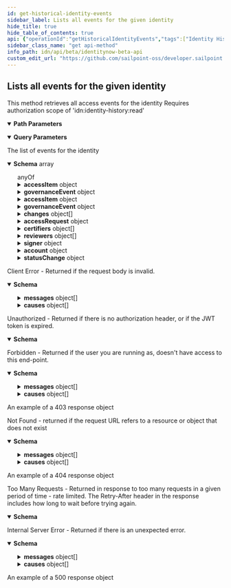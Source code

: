```yaml
---
id: get-historical-identity-events
sidebar_label: Lists all events for the given identity
hide_title: true
hide_table_of_contents: true
api: {"operationId":"getHistoricalIdentityEvents","tags":["Identity History"],"description":"This method retrieves all access events for the identity Requires authorization scope of 'idn:identity-history:read' ","parameters":[{"in":"path","name":"id","schema":{"type":"string"},"required":true,"description":"The identity id","example":"8c190e6787aa4ed9a90bd9d5344523fb"},{"in":"query","name":"from","schema":{"type":"string"},"description":"The optional instant from which to return the access events","example":"2007-03-01T13:00:00Z"},{"in":"query","name":"eventTypes","schema":{"type":"array","items":{"type":"string"}},"description":"An optional list of event types to return.  If null or empty, all events are returned","example":["AccessAddedEvent","AccessRemovedEvent"]},{"in":"query","name":"accessItemTypes","schema":{"type":"array","items":{"type":"string"}},"description":"An optional list of access item types (app, account, entitlement, etc...) to return.   If null or empty, all access items types are returned","example":["entitlement","account"]},{"in":"query","name":"limit","description":"Max number of results to return.\nSee [V3 API Standard Collection Parameters](https://developer.sailpoint.com/idn/api/standard-collection-parameters) for more information.","required":false,"example":250,"schema":{"type":"integer","format":"int32","minimum":0,"maximum":250,"default":250}},{"in":"query","name":"offset","description":"Offset into the full result set. Usually specified with *limit* to paginate through the results.\nSee [V3 API Standard Collection Parameters](https://developer.sailpoint.com/idn/api/standard-collection-parameters) for more information.","required":false,"example":0,"schema":{"type":"integer","format":"int32","minimum":0,"default":0}},{"in":"query","name":"count","description":"If *true* it will populate the *X-Total-Count* response header with the number of results that would be returned if *limit* and *offset* were ignored.\n\nSince requesting a total count can have a performance impact, it is recommended not to send **count=true** if that value will not be used.\n\nSee [V3 API Standard Collection Parameters](https://developer.sailpoint.com/idn/api/standard-collection-parameters) for more information.","required":false,"example":true,"schema":{"type":"boolean","default":false}}],"responses":{"200":{"description":"The list of events for the identity","content":{"application/json":{"schema":{"type":"array","items":{"anyOf":[{"type":"object","properties":{"accessItem":{"type":"object","oneOf":[{"type":"object","properties":{"accessType":{"type":"string","example":"accessProfile","description":"the access item type. accessProfile in this case"},"id":{"type":"string","example":"2c918087763e69d901763e72e97f006f","description":"the access item id"},"name":{"type":"string","example":"sample","description":"the access profile name"},"sourceName":{"type":"string","example":"DataScienceDataset","description":"the name of the source"},"sourceId":{"type":"string","example":"2793o32dwd","description":"the id of the source"},"description":{"type":"string","example":"AccessProfile - Workday/Citizenship access","description":"the description for the access profile"},"displayName":{"type":"string","example":"Dr. Arden Rogahn MD","description":"the display name of the identity"},"entitlementCount":{"type":"string","example":12,"description":"the number of entitlements the access profile will create"},"appDisplayName":{"type":"string","example":"AppName","description":"the name of app"}}},{"type":"object","properties":{"accessType":{"type":"string","example":"account","description":"the access item type. account in this case"},"id":{"type":"string","example":"2c918087763e69d901763e72e97f006f","description":"the access item id"},"nativeIdentity":{"type":"string","example":"dr.arden.ogahn.d","description":"the native identifier used to uniquely identify an acccount"},"sourceName":{"type":"string","example":"DataScienceDataset","description":"the name of the source"},"sourceId":{"type":"string","example":"2793o32dwd","description":"the id of the source"},"entitlementCount":{"type":"string","example":12,"description":"the number of entitlements the account will create"},"displayName":{"type":"string","example":"Dr. Arden Rogahn MD","description":"the display name of the identity"}}},{"type":"object","properties":{"accessType":{"type":"string","example":"app","description":"the access item type. entitlement in this case"},"id":{"type":"string","example":"2c918087763e69d901763e72e97f006f","description":"the access item id"},"displayName":{"type":"string","example":"Display Name","description":"the access profile display name"},"sourceName":{"type":"string","example":"appName","description":"the associated source name if it exists"}}},{"type":"object","properties":{"accessType":{"type":"string","example":"entitlement","description":"the access item type. entitlement in this case"},"id":{"type":"string","example":"2c918087763e69d901763e72e97f006f","description":"the access item id"},"attribute":{"type":"string","example":"groups","description":"the entitlement attribute"},"value":{"type":"string","example":"Upward mobility access","description":"the associated value"},"entitlementType":{"type":"string","example":"entitlement","description":"the type of entitlement"},"sourceName":{"type":"string","example":"DataScienceDataset","description":"the name of the source"},"sourceId":{"type":"string","example":"2793o32dwd","description":"the id of the source"},"description":{"type":"string","example":"Entitlement - Workday/Citizenship access","description":"the description for the entitlment"},"displayName":{"type":"string","example":"Dr. Arden Rogahn MD","description":"the display name of the identity"}}},{"type":"object","properties":{"accessType":{"type":"string","example":"role","description":"the access item type. role in this case"},"id":{"type":"string","example":"2c918087763e69d901763e72e97f006f","description":"the access item id"},"displayName":{"type":"string","example":"sample","description":"the role display name"},"description":{"type":"string","example":"Role - Workday/Citizenship access","description":"the description for the role"},"sourceName":{"type":"string","example":"Source Name","description":"the associated source name if it exists"}}}],"example":{"id":"8c190e6787aa4ed9a90bd9d5344523fb","accessType":"account","nativeIdentity":127999,"sourceName":"JDBC Entitlements Source","entitlementCount":0,"displayName":"Sample Name"}},"identityId":{"type":"string","description":"the identity id","example":"8c190e6787aa4ed9a90bd9d5344523fb"},"eventType":{"type":"string","description":"the event type","example":"AccessItemAssociated"},"dt":{"type":"string","description":"the date of event","example":"2019-03-08T22:37:33.901Z"},"governanceEvent":{"example":{"name":"Manager Certification for Jon Snow","dt":"2019-03-08T22:37:33.901Z","type":"certification","governanceId":"2c91808a77ff216301782327a50f09bf","owners":[{"id":"bc693f07e7b645539626c25954c58554","displayName":"Jon Snow"}],"reviewers":[{"id":"bc693f07e7b645539626c25954c58554","displayName":"Jon Snow"}],"decisionMaker":{"id":"bc693f07e7b645539626c25954c58554","displayName":"Jon Snow"}},"type":"object","properties":{"name":{"type":"string","description":"The name of the governance event, such as the certification name or access request ID.","example":"Manager Certification for Jon Snow"},"dt":{"type":"string","description":"The date that the certification or access request was completed.","example":"2019-03-08T22:37:33.901Z"},"type":{"type":"string","enum":["certification","accessRequest"],"description":"The type of governance event.","example":"certification"},"governanceId":{"type":"string","description":"The ID of the instance that caused the event - either the certification ID or access request ID.","example":"2c91808a77ff216301782327a50f09bf"},"owners":{"type":"array","description":"The owners of the governance event (the certifiers or approvers)","items":{"type":"object","properties":{"id":{"type":"string","description":"the id of the certifier","example":"8a80828f643d484f01643e14202e206f"},"displayName":{"type":"string","description":"the name of the certifier","example":"John Snow"}}},"example":[{"id":"8a80828f643d484f01643e14202e206f","displayName":"John Snow"}]},"reviewers":{"type":"array","description":"The owners of the governance event (the certifiers or approvers), this field should be preferred over owners","items":{"type":"object","properties":{"id":{"type":"string","description":"the id of the certifier","example":"8a80828f643d484f01643e14202e206f"},"displayName":{"type":"string","description":"the name of the certifier","example":"John Snow"}}},"example":[{"id":"8a80828f643d484f01643e14202e206f","displayName":"John Snow"}]},"decisionMaker":{"type":"object","properties":{"id":{"type":"string","description":"the id of the certifier","example":"8a80828f643d484f01643e14202e206f"},"displayName":{"type":"string","description":"the name of the certifier","example":"John Snow"}},"description":"The decision maker","example":{"id":"8a80828f643d484f01643e14202e206f","displayName":"John Snow"}}}}}},{"type":"object","properties":{"accessItem":{"type":"object","oneOf":[{"type":"object","properties":{"accessType":{"type":"string","example":"accessProfile","description":"the access item type. accessProfile in this case"},"id":{"type":"string","example":"2c918087763e69d901763e72e97f006f","description":"the access item id"},"name":{"type":"string","example":"sample","description":"the access profile name"},"sourceName":{"type":"string","example":"DataScienceDataset","description":"the name of the source"},"sourceId":{"type":"string","example":"2793o32dwd","description":"the id of the source"},"description":{"type":"string","example":"AccessProfile - Workday/Citizenship access","description":"the description for the access profile"},"displayName":{"type":"string","example":"Dr. Arden Rogahn MD","description":"the display name of the identity"},"entitlementCount":{"type":"string","example":12,"description":"the number of entitlements the access profile will create"},"appDisplayName":{"type":"string","example":"AppName","description":"the name of app"}}},{"type":"object","properties":{"accessType":{"type":"string","example":"account","description":"the access item type. account in this case"},"id":{"type":"string","example":"2c918087763e69d901763e72e97f006f","description":"the access item id"},"nativeIdentity":{"type":"string","example":"dr.arden.ogahn.d","description":"the native identifier used to uniquely identify an acccount"},"sourceName":{"type":"string","example":"DataScienceDataset","description":"the name of the source"},"sourceId":{"type":"string","example":"2793o32dwd","description":"the id of the source"},"entitlementCount":{"type":"string","example":12,"description":"the number of entitlements the account will create"},"displayName":{"type":"string","example":"Dr. Arden Rogahn MD","description":"the display name of the identity"}}},{"type":"object","properties":{"accessType":{"type":"string","example":"app","description":"the access item type. entitlement in this case"},"id":{"type":"string","example":"2c918087763e69d901763e72e97f006f","description":"the access item id"},"displayName":{"type":"string","example":"Display Name","description":"the access profile display name"},"sourceName":{"type":"string","example":"appName","description":"the associated source name if it exists"}}},{"type":"object","properties":{"accessType":{"type":"string","example":"entitlement","description":"the access item type. entitlement in this case"},"id":{"type":"string","example":"2c918087763e69d901763e72e97f006f","description":"the access item id"},"attribute":{"type":"string","example":"groups","description":"the entitlement attribute"},"value":{"type":"string","example":"Upward mobility access","description":"the associated value"},"entitlementType":{"type":"string","example":"entitlement","description":"the type of entitlement"},"sourceName":{"type":"string","example":"DataScienceDataset","description":"the name of the source"},"sourceId":{"type":"string","example":"2793o32dwd","description":"the id of the source"},"description":{"type":"string","example":"Entitlement - Workday/Citizenship access","description":"the description for the entitlment"},"displayName":{"type":"string","example":"Dr. Arden Rogahn MD","description":"the display name of the identity"}}},{"type":"object","properties":{"accessType":{"type":"string","example":"role","description":"the access item type. role in this case"},"id":{"type":"string","example":"2c918087763e69d901763e72e97f006f","description":"the access item id"},"displayName":{"type":"string","example":"sample","description":"the role display name"},"description":{"type":"string","example":"Role - Workday/Citizenship access","description":"the description for the role"},"sourceName":{"type":"string","example":"Source Name","description":"the associated source name if it exists"}}}],"example":{"id":"8c190e6787aa4ed9a90bd9d5344523fb","accessType":"account","nativeIdentity":127999,"sourceName":"JDBC Entitlements Source","entitlementCount":0,"displayName":"Sample Name"}},"identityId":{"type":"string","description":"the identity id","example":"8c190e6787aa4ed9a90bd9d5344523fb"},"eventType":{"type":"string","description":"the event type","example":"AccessItemRemoved"},"dt":{"type":"string","description":"the date of event","example":"2019-03-08T22:37:33.901Z"},"governanceEvent":{"example":{"name":"Manager Certification for Jon Snow","dt":"2019-03-08T22:37:33.901Z","type":"certification","governanceId":"2c91808a77ff216301782327a50f09bf","owners":[{"id":"bc693f07e7b645539626c25954c58554","displayName":"Jon Snow"}],"reviewers":[{"id":"bc693f07e7b645539626c25954c58554","displayName":"Jon Snow"}],"decisionMaker":{"id":"bc693f07e7b645539626c25954c58554","displayName":"Jon Snow"}},"type":"object","properties":{"name":{"type":"string","description":"The name of the governance event, such as the certification name or access request ID.","example":"Manager Certification for Jon Snow"},"dt":{"type":"string","description":"The date that the certification or access request was completed.","example":"2019-03-08T22:37:33.901Z"},"type":{"type":"string","enum":["certification","accessRequest"],"description":"The type of governance event.","example":"certification"},"governanceId":{"type":"string","description":"The ID of the instance that caused the event - either the certification ID or access request ID.","example":"2c91808a77ff216301782327a50f09bf"},"owners":{"type":"array","description":"The owners of the governance event (the certifiers or approvers)","items":{"type":"object","properties":{"id":{"type":"string","description":"the id of the certifier","example":"8a80828f643d484f01643e14202e206f"},"displayName":{"type":"string","description":"the name of the certifier","example":"John Snow"}}},"example":[{"id":"8a80828f643d484f01643e14202e206f","displayName":"John Snow"}]},"reviewers":{"type":"array","description":"The owners of the governance event (the certifiers or approvers), this field should be preferred over owners","items":{"type":"object","properties":{"id":{"type":"string","description":"the id of the certifier","example":"8a80828f643d484f01643e14202e206f"},"displayName":{"type":"string","description":"the name of the certifier","example":"John Snow"}}},"example":[{"id":"8a80828f643d484f01643e14202e206f","displayName":"John Snow"}]},"decisionMaker":{"type":"object","properties":{"id":{"type":"string","description":"the id of the certifier","example":"8a80828f643d484f01643e14202e206f"},"displayName":{"type":"string","description":"the name of the certifier","example":"John Snow"}},"description":"The decision maker","example":{"id":"8a80828f643d484f01643e14202e206f","displayName":"John Snow"}}}}}},{"type":"object","properties":{"changes":{"type":"array","items":{"type":"object","properties":{"name":{"type":"string","description":"the attribute name"},"previousValue":{"type":"string","description":"the old value of attribute"},"newValue":{"type":"string","description":"the new value of attribute"}},"example":{"name":"firstname","previousValue":"adam","newValue":"zampa"}}},"eventType":{"type":"string","description":"the event type"},"identityId":{"type":"string","description":"the identity id"},"dt":{"type":"string","description":"the date of event"}},"example":{"attributeChanges":{"name":"firstname","previousValue":"adam","newValue":"zampa"},"eventType":"AttributesChanged","identityId":"8a80828f643d484f01643e14202e206f","dt":"2019-03-08T22:37:33.901Z"}},{"type":"object","properties":{"accessRequest":{"description":"the access request details","type":"object","properties":{"requesterId":{"type":"string","example":"2c91808a77ff216301782327a50f09bf","description":"the requester Id"},"requesterName":{"type":"string","example":"Bing C","description":"the requesterName"},"items":{"type":"array","example":[{"operation":"Add","accessItemType":"role","name":"Role-1","decision":"APPROVED","description":"The role descrition","sourceId":"8a80828f643d484f01643e14202e206f","sourceName":"Source1","approvalInfos":[{"name":"John Snow","id":"8a80828f643d484f01643e14202e2000","status":"Approved"}]}],"items":{"type":"object","properties":{"operation":{"type":"string","example":"Add","description":"the access request item operation"},"accessItemType":{"type":"string","example":"role","description":"the access item type"},"name":{"type":"string","example":"Role-1","description":"the name of access request item"},"decision":{"type":"string","example":"APPROVED","enum":["APPROVED","REJECTED"],"description":"the final decision for the access request"},"description":{"type":"string","example":"The role descrition","description":"the description of access request item"},"sourceId":{"type":"string","example":"8a80828f643d484f01643e14202e206f","description":"the source id"},"sourceName":{"type":"string","example":"Source1","description":"the source Name"},"approvalInfos":{"type":"array","example":[{"name":"John Snow","id":"8a80828f643d484f01643e14202e2000","status":"Approved"}],"items":{"type":"object","properties":{"id":{"type":"string","example":"8a80828f643d484f01643e14202e2000","description":"the id of approver"},"name":{"type":"string","example":"John Snow","description":"the name of approver"},"status":{"type":"string","example":"Approved","description":"the status of the approval request"}}}}}}}}},"identityId":{"type":"string","example":"8a80828f643d484f01643e14202e206f","description":"the identity id"},"eventType":{"type":"string","example":"AccessRequested","description":"the event type"},"dt":{"type":"string","example":"2019-03-08T22:37:33.901Z","description":"the date of event"}}},{"type":"object","properties":{"certificationId":{"type":"string","description":"the id of the certification item","example":"2c91808a77ff216301782327a50f09bf"},"certificationName":{"type":"string","description":"the certification item name","example":"Cert name"},"signedDate":{"type":"string","description":"the date ceritification was signed","example":"2019-03-08T22:37:33.901Z"},"certifiers":{"type":"array","description":"this field is deprecated and may go away","items":{"type":"object","properties":{"id":{"type":"string","description":"the id of the certifier","example":"8a80828f643d484f01643e14202e206f"},"displayName":{"type":"string","description":"the name of the certifier","example":"John Snow"}}},"example":[{"id":"8a80828f643d484f01643e14202e206f","displayName":"John Snow"}]},"reviewers":{"type":"array","description":"The list of identities who review this certification","items":{"type":"object","properties":{"id":{"type":"string","description":"the id of the certifier","example":"8a80828f643d484f01643e14202e206f"},"displayName":{"type":"string","description":"the name of the certifier","example":"John Snow"}}},"example":[{"id":"8a80828f643d484f01643e14202e206f","displayName":"John Snow"}]},"signer":{"type":"object","properties":{"id":{"type":"string","description":"the id of the certifier","example":"8a80828f643d484f01643e14202e206f"},"displayName":{"type":"string","description":"the name of the certifier","example":"John Snow"}},"description":"Identity who signed off on the certification","example":{"id":"8a80828f643d484f01643e14202e206f","displayName":"John Snow"}},"eventType":{"type":"string","description":"the event type","example":"IdentityCertified"},"dt":{"type":"string","description":"the date of event","example":"2019-03-08T22:37:33.901Z"}}},{"type":"object","properties":{"eventType":{"type":"string","description":"the event type"},"identityId":{"type":"string","description":"the identity id"},"dt":{"type":"string","description":"the date of event"},"account":{"type":"object","properties":{"id":{"type":"string","description":"the ID of the account in the database"},"nativeIdentity":{"type":"string","description":"the native identifier of the account"},"displayName":{"type":"string","description":"the display name of the account"},"sourceId":{"type":"string","description":"the ID of the source for this account"},"sourceName":{"type":"string","description":"the name of the source for this account"},"entitlementCount":{"type":"integer","description":"the number of entitlements on this account"},"accessType":{"type":"string","description":"this value is always \"account\""}}},"statusChange":{"type":"object","properties":{"previousStatus":{"type":"string","description":"the previous status of the account","enum":["enabled","disabled","locked"]},"newStatus":{"type":"string","description":"the new status of the account","enum":["enabled","disabled","locked"]}}}},"example":{"account":{"id":"2c91808a77ff216301782327a50f09bf","nativeIdentity":127999,"displayName":"Sample Name","sourceId":"8a80828f643d484f01643e14202e206f","sourceName":"JDBC Entitlements Source","entitlementCount":0,"accessType":"account"},"statusChange":{"previousStatus":"enabled","newStatus":"disabled"},"eventType":"AccountStatusChanged","identityId":"8a80828f643d484f01643e14202e206f","date":"2019-03-08T22:37:33.901Z"}}]}},"examples":{"AccessItemAssociated":{"description":"An Access item associated event","value":[{"accessItem":{"id":"8c190e6787aa4ed9a90bd9d5344523fb","accessType":"account","nativeIdentity":127999,"sourceName":"JDBC Entitlements Source","entitlementCount":0,"displayName":"Sample Name"},"eventType":"AccessItemAssociated","identityId":"8a80828f643d484f01643e14202e206f","dt":"2019-03-08T22:37:33.901Z","governanceEvent":{"name":"Access Request 58","dt":"2019-03-08T22:37:33.901Z","type":"accessRequest","governanceId":"2c91808a77ff216301782327a50f09e1","owners":[{"id":"bc693f07e7b645539626c25954c58554","displayName":"Jon Snow"}],"reviewers":[{"id":"bc693f07e7b645539626c25954c58554","displayName":"Jon Snow"}],"decisionMaker":{"id":"bc693f07e7b645539626c25954c58554","displayName":"Jon Snow"}}}]},"AccessItemRemoved":{"description":"An Access item removed event","value":[{"accessItem":{"id":"8c190e6787aa4ed9a90bd9d5344523fb","accessType":"account","nativeIdentity":127999,"sourceName":"JDBC Entitlements Source","entitlementCount":0,"displayName":"Sample Name"},"eventType":"AccessItemRemoved","identityId":"8a80828f643d484f01643e14202e206f","dt":"2019-03-08T22:37:33.901Z","governanceEvent":{"name":"Manager Certification for Jon Snow","dt":"2019-03-08T22:37:33.901Z","type":"certification","governanceId":"2c91808a77ff216301782327a50f09bf","owners":[{"id":"bc693f07e7b645539626c25954c58554","displayName":"Jon Snow"}],"reviewers":[{"id":"bc693f07e7b645539626c25954c58554","displayName":"Jon Snow"}],"decisionMaker":{"id":"bc693f07e7b645539626c25954c58554","displayName":"Jon Snow"}}}]},"AttributesChanged":{"description":"An attribute changed event","value":[{"attributeChanges":[{"name":"firstname","previousValue":"adam","newValue":"zampa"}],"eventType":"AttributesChanged","identityId":"8a80828f643d484f01643e14202e206f","dt":"2019-03-08T22:37:33.901Z"}]},"AccessRequested":{"description":"An access requested event","value":{"accessRequest":{"requesterId":"2c91808a77ff216301782327a50f09bf","requestName":"Bing C","items":[{"operation":"Add","accessItemType":"role","name":"Role-1","decision":"APPROVED","description":"The role descrition","sourceId":"8a80828f643d484f01643e14202e206f","sourceName":"Source1","approvalInfos":[{"name":"John Snow","id":"8a80828f643d484f01643e14202e2000","status":"Approved"}]}]},"eventType":"AccessRequested","identityId":"8a80828f643d484f01643e14202e206f","dt":"2019-03-08T22:37:33.901Z"}},"IdentityCertified":{"description":"An identity certified event","value":[{"certification":{"id":"2c91808a77ff216301782327a50f09bf","name":"Cert name","signedDate":"2019-03-08T22:37:33.901Z","certifiers":[{"id":"8a80828f643d484f01643e14202e206f","displayName":"John Snow"}],"reviewers":[{"id":"8a80828f643d484f01643e14202e206f","displayName":"Daenerys Targaryen"}],"signer":{"id":"8a80828f643d484f01643e14202e206f","displayName":"Tyrion Lannister"}},"eventType":"IdentityCertified","identityId":"8a80828f643d484f01643e14202e206f","dt":"2019-03-08T22:37:33.901Z"}]},"AccountStatusChanged":{"description":"An account status changed event","value":[{"account":{"id":"2c91808a77ff216301782327a50f09bf","nativeIdentity":127999,"displayName":"Sample Name","sourceId":"8a80828f643d484f01643e14202e206f","sourceName":"JDBC Entitlements Source","entitlementCount":0,"accessType":"account"},"statusChange":{"previousStatus":"ENABLED","newStatus":"DISABLED"},"eventType":"AccountStatusChanged","identityId":"8a80828f643d484f01643e14202e206f","dt":"2019-03-08T22:37:33.901Z"}]}}}}},"400":{"description":"Client Error - Returned if the request body is invalid.","content":{"application/json":{"schema":{"type":"object","properties":{"detailCode":{"type":"string","description":"Fine-grained error code providing more detail of the error.","example":"400.1 Bad Request Content"},"trackingId":{"type":"string","description":"Unique tracking id for the error.","example":"e7eab60924f64aa284175b9fa3309599"},"messages":{"type":"array","description":"Generic localized reason for error","items":{"type":"object","properties":{"locale":{"type":"string","description":"The locale for the message text, a BCP 47 language tag.","example":"en-US"},"localeOrigin":{"type":"string","enum":["DEFAULT","REQUEST"],"description":"An indicator of how the locale was selected. *DEFAULT* means the locale is the system default. *REQUEST* means the locale was selected from the request context (i.e., best match based on the *Accept-Language* header). Additional values may be added in the future without notice.","example":"DEFAULT"},"text":{"type":"string","description":"Actual text of the error message in the indicated locale.","example":"The request was syntactically correct but its content is semantically invalid."}}}},"causes":{"type":"array","description":"Plain-text descriptive reasons to provide additional detail to the text provided in the messages field","items":{"type":"object","properties":{"locale":{"type":"string","description":"The locale for the message text, a BCP 47 language tag.","example":"en-US"},"localeOrigin":{"type":"string","enum":["DEFAULT","REQUEST"],"description":"An indicator of how the locale was selected. *DEFAULT* means the locale is the system default. *REQUEST* means the locale was selected from the request context (i.e., best match based on the *Accept-Language* header). Additional values may be added in the future without notice.","example":"DEFAULT"},"text":{"type":"string","description":"Actual text of the error message in the indicated locale.","example":"The request was syntactically correct but its content is semantically invalid."}}}}}}}}},"401":{"description":"Unauthorized - Returned if there is no authorization header, or if the JWT token is expired.","content":{"application/json":{"schema":{"type":"object","properties":{"error":{"description":"A message describing the error","example":"JWT validation failed: JWT is expired"}}}}}},"403":{"description":"Forbidden - Returned if the user you are running as, doesn't have access to this end-point.","content":{"application/json":{"schema":{"type":"object","properties":{"detailCode":{"type":"string","description":"Fine-grained error code providing more detail of the error.","example":"400.1 Bad Request Content"},"trackingId":{"type":"string","description":"Unique tracking id for the error.","example":"e7eab60924f64aa284175b9fa3309599"},"messages":{"type":"array","description":"Generic localized reason for error","items":{"type":"object","properties":{"locale":{"type":"string","description":"The locale for the message text, a BCP 47 language tag.","example":"en-US"},"localeOrigin":{"type":"string","enum":["DEFAULT","REQUEST"],"description":"An indicator of how the locale was selected. *DEFAULT* means the locale is the system default. *REQUEST* means the locale was selected from the request context (i.e., best match based on the *Accept-Language* header). Additional values may be added in the future without notice.","example":"DEFAULT"},"text":{"type":"string","description":"Actual text of the error message in the indicated locale.","example":"The request was syntactically correct but its content is semantically invalid."}}}},"causes":{"type":"array","description":"Plain-text descriptive reasons to provide additional detail to the text provided in the messages field","items":{"type":"object","properties":{"locale":{"type":"string","description":"The locale for the message text, a BCP 47 language tag.","example":"en-US"},"localeOrigin":{"type":"string","enum":["DEFAULT","REQUEST"],"description":"An indicator of how the locale was selected. *DEFAULT* means the locale is the system default. *REQUEST* means the locale was selected from the request context (i.e., best match based on the *Accept-Language* header). Additional values may be added in the future without notice.","example":"DEFAULT"},"text":{"type":"string","description":"Actual text of the error message in the indicated locale.","example":"The request was syntactically correct but its content is semantically invalid."}}}}}},"examples":{"403":{"summary":"An example of a 403 response object","value":{"detailCode":"403 Forbidden","trackingId":"b21b1f7ce4da4d639f2c62a57171b427","messages":[{"locale":"en-US","localeOrigin":"DEFAULT","text":"The server understood the request but refuses to authorize it."}]}}}}}},"404":{"description":"Not Found - returned if the request URL refers to a resource or object that does not exist","content":{"application/json":{"schema":{"type":"object","properties":{"detailCode":{"type":"string","description":"Fine-grained error code providing more detail of the error.","example":"400.1 Bad Request Content"},"trackingId":{"type":"string","description":"Unique tracking id for the error.","example":"e7eab60924f64aa284175b9fa3309599"},"messages":{"type":"array","description":"Generic localized reason for error","items":{"type":"object","properties":{"locale":{"type":"string","description":"The locale for the message text, a BCP 47 language tag.","example":"en-US"},"localeOrigin":{"type":"string","enum":["DEFAULT","REQUEST"],"description":"An indicator of how the locale was selected. *DEFAULT* means the locale is the system default. *REQUEST* means the locale was selected from the request context (i.e., best match based on the *Accept-Language* header). Additional values may be added in the future without notice.","example":"DEFAULT"},"text":{"type":"string","description":"Actual text of the error message in the indicated locale.","example":"The request was syntactically correct but its content is semantically invalid."}}}},"causes":{"type":"array","description":"Plain-text descriptive reasons to provide additional detail to the text provided in the messages field","items":{"type":"object","properties":{"locale":{"type":"string","description":"The locale for the message text, a BCP 47 language tag.","example":"en-US"},"localeOrigin":{"type":"string","enum":["DEFAULT","REQUEST"],"description":"An indicator of how the locale was selected. *DEFAULT* means the locale is the system default. *REQUEST* means the locale was selected from the request context (i.e., best match based on the *Accept-Language* header). Additional values may be added in the future without notice.","example":"DEFAULT"},"text":{"type":"string","description":"Actual text of the error message in the indicated locale.","example":"The request was syntactically correct but its content is semantically invalid."}}}}}},"examples":{"404":{"summary":"An example of a 404 response object","value":{"detailCode":"404 Not found","trackingId":"b21b1f7ce4da4d639f2c62a57171b427","messages":[{"locale":"en-US","localeOrigin":"DEFAULT","text":"The server did not find a current representation for the target resource."}]}}}}}},"429":{"description":"Too Many Requests - Returned in response to too many requests in a given period of time - rate limited. The Retry-After header in the response includes how long to wait before trying again.","content":{"application/json":{"schema":{"type":"object","properties":{"message":{"description":"A message describing the error","example":" Rate Limit Exceeded "}}}}}},"500":{"description":"Internal Server Error - Returned if there is an unexpected error.","content":{"application/json":{"schema":{"type":"object","properties":{"detailCode":{"type":"string","description":"Fine-grained error code providing more detail of the error.","example":"400.1 Bad Request Content"},"trackingId":{"type":"string","description":"Unique tracking id for the error.","example":"e7eab60924f64aa284175b9fa3309599"},"messages":{"type":"array","description":"Generic localized reason for error","items":{"type":"object","properties":{"locale":{"type":"string","description":"The locale for the message text, a BCP 47 language tag.","example":"en-US"},"localeOrigin":{"type":"string","enum":["DEFAULT","REQUEST"],"description":"An indicator of how the locale was selected. *DEFAULT* means the locale is the system default. *REQUEST* means the locale was selected from the request context (i.e., best match based on the *Accept-Language* header). Additional values may be added in the future without notice.","example":"DEFAULT"},"text":{"type":"string","description":"Actual text of the error message in the indicated locale.","example":"The request was syntactically correct but its content is semantically invalid."}}}},"causes":{"type":"array","description":"Plain-text descriptive reasons to provide additional detail to the text provided in the messages field","items":{"type":"object","properties":{"locale":{"type":"string","description":"The locale for the message text, a BCP 47 language tag.","example":"en-US"},"localeOrigin":{"type":"string","enum":["DEFAULT","REQUEST"],"description":"An indicator of how the locale was selected. *DEFAULT* means the locale is the system default. *REQUEST* means the locale was selected from the request context (i.e., best match based on the *Accept-Language* header). Additional values may be added in the future without notice.","example":"DEFAULT"},"text":{"type":"string","description":"Actual text of the error message in the indicated locale.","example":"The request was syntactically correct but its content is semantically invalid."}}}}}},"examples":{"500":{"summary":"An example of a 500 response object","value":{"detailCode":"500.0 Internal Fault","trackingId":"b21b1f7ce4da4d639f2c62a57171b427","messages":[{"locale":"en-US","localeOrigin":"DEFAULT","text":"An internal fault occurred."}]}}}}}}},"method":"get","path":"/historical-identities/{id}/events","servers":[{"url":"https://{tenant}.api.identitynow.com/beta","description":"This is the beta API server.","variables":{"tenant":{"default":"sailpoint","description":"This is the name of your tenant, typically your company's name."}}}],"security":[{"oauth2":[]}],"securitySchemes":{"oauth2":{"type":"oauth2","description":"OAuth2 Bearer token (JWT). See [IdentityNow REST API Authentication](https://developer.sailpoint.com/idn/api/authentication) for more information.\n- Directions for generating a [personal access token](https://developer.sailpoint.com/idn/api/authentication#personal-access-tokens)\n- Directions using [client credentials flow](https://developer.sailpoint.com/idn/api/authentication#client-credentials-grant-flow)\n- Directions for using [authorization code flow](https://developer.sailpoint.com/idn/api/authentication#authorization-code-grant-flow)\n\nWhich authentication method should I choose?  See our [guide](https://developer.sailpoint.com/idn/api/authentication#which-oauth-20-grant-flow-should-i-use)\n\nLearn more about how to find your `tokenUrl` and `authorizationUrl` [in our docs](https://developer.sailpoint.com/idn/api/authentication#find-your-tenants-oauth-details)\n","flows":{"clientCredentials":{"tokenUrl":"https://tenant.api.identitynow.com/oauth/token","scopes":{"sp:scopes:default":"default scope","sp:scopes:all":"access to all scopes"}},"authorizationCode":{"authorizationUrl":"https://tenant.identitynow.com/oauth/authorize","tokenUrl":"https://tenant.api.identitynow.com/oauth/token","scopes":{"sp:scopes:default":"default scope","sp:scopes:all":"access to all scopes"}}}}},"info":{"title":"IdentityNow Beta API","description":"Use these APIs to interact with the IdentityNow platform to achieve repeatable, automated processes with greater scalability. These APIs are in beta and are subject to change. We encourage you to join the SailPoint Developer Community forum at https://developer.sailpoint.com/discuss to connect with other developers using our APIs.","termsOfService":"https://developer.sailpoint.com/discuss/tos","contact":{"name":"Developer Relations","url":"https://developer.sailpoint.com/discuss/api-help"},"license":{"name":"MIT","url":"https://opensource.org/licenses/MIT"},"version":"3.1.0-beta"},"postman":{"name":"Lists all events for the given identity","description":{"content":"This method retrieves all access events for the identity Requires authorization scope of 'idn:identity-history:read' ","type":"text/plain"},"url":{"path":["historical-identities",":id","events"],"host":["{{baseUrl}}"],"query":[{"disabled":false,"description":{"content":"The optional instant from which to return the access events","type":"text/plain"},"key":"from","value":""},{"disabled":false,"description":{"content":"An optional list of event types to return.  If null or empty, all events are returned","type":"text/plain"},"key":"eventTypes","value":""},{"disabled":false,"description":{"content":"An optional list of access item types (app, account, entitlement, etc...) to return.   If null or empty, all access items types are returned","type":"text/plain"},"key":"accessItemTypes","value":""},{"disabled":false,"description":{"content":"Max number of results to return.\nSee [V3 API Standard Collection Parameters](https://developer.sailpoint.com/idn/api/standard-collection-parameters) for more information.","type":"text/plain"},"key":"limit","value":""},{"disabled":false,"description":{"content":"Offset into the full result set. Usually specified with *limit* to paginate through the results.\nSee [V3 API Standard Collection Parameters](https://developer.sailpoint.com/idn/api/standard-collection-parameters) for more information.","type":"text/plain"},"key":"offset","value":""},{"disabled":false,"description":{"content":"If *true* it will populate the *X-Total-Count* response header with the number of results that would be returned if *limit* and *offset* were ignored.\n\nSince requesting a total count can have a performance impact, it is recommended not to send **count=true** if that value will not be used.\n\nSee [V3 API Standard Collection Parameters](https://developer.sailpoint.com/idn/api/standard-collection-parameters) for more information.","type":"text/plain"},"key":"count","value":""}],"variable":[{"disabled":false,"description":{"content":"(Required) The identity id","type":"text/plain"},"type":"any","value":"","key":"id"}]},"header":[{"key":"Accept","value":"application/json"}],"method":"GET"}}
sidebar_class_name: "get api-method"
info_path: idn/api/beta/identitynow-beta-api
custom_edit_url: "https://github.com/sailpoint-oss/developer.sailpoint.com/issues/new?assignees=&labels=&template=bug-report.md&title=%5BBug%5D+Your+Bug+Report+Here Requesting changes to 'Lists all events for the given identity' (get-historical-identity-events)"
---
```



## Lists all events for the given identity



This method retrieves all access events for the identity Requires authorization scope of 'idn:identity-history:read' 

<details style={{"marginBottom":"1rem"}} data-collapsed={false} open={true}><summary style={{}}><strong>Path Parameters</strong></summary><div><ul><ParamsItem className={"paramsItem"} param={{"in":"path","name":"id","schema":{"type":"string"},"required":true,"description":"The identity id","example":"8c190e6787aa4ed9a90bd9d5344523fb"}}></ParamsItem></ul></div></details><details style={{"marginBottom":"1rem"}} data-collapsed={false} open={true}><summary style={{}}><strong>Query Parameters</strong></summary><div><ul><ParamsItem className={"paramsItem"} param={{"in":"query","name":"from","schema":{"type":"string"},"description":"The optional instant from which to return the access events","example":"2007-03-01T13:00:00Z"}}></ParamsItem><ParamsItem className={"paramsItem"} param={{"in":"query","name":"eventTypes","schema":{"type":"array","items":{"type":"string"}},"description":"An optional list of event types to return.  If null or empty, all events are returned","example":["AccessAddedEvent","AccessRemovedEvent"]}}></ParamsItem><ParamsItem className={"paramsItem"} param={{"in":"query","name":"accessItemTypes","schema":{"type":"array","items":{"type":"string"}},"description":"An optional list of access item types (app, account, entitlement, etc...) to return.   If null or empty, all access items types are returned","example":["entitlement","account"]}}></ParamsItem><ParamsItem className={"paramsItem"} param={{"in":"query","name":"limit","description":"Max number of results to return.\nSee [V3 API Standard Collection Parameters](https://developer.sailpoint.com/idn/api/standard-collection-parameters) for more information.","required":false,"example":250,"schema":{"type":"integer","format":"int32","minimum":0,"maximum":250,"default":250}}}></ParamsItem><ParamsItem className={"paramsItem"} param={{"in":"query","name":"offset","description":"Offset into the full result set. Usually specified with *limit* to paginate through the results.\nSee [V3 API Standard Collection Parameters](https://developer.sailpoint.com/idn/api/standard-collection-parameters) for more information.","required":false,"example":0,"schema":{"type":"integer","format":"int32","minimum":0,"default":0}}}></ParamsItem><ParamsItem className={"paramsItem"} param={{"in":"query","name":"count","description":"If *true* it will populate the *X-Total-Count* response header with the number of results that would be returned if *limit* and *offset* were ignored.\n\nSince requesting a total count can have a performance impact, it is recommended not to send **count=true** if that value will not be used.\n\nSee [V3 API Standard Collection Parameters](https://developer.sailpoint.com/idn/api/standard-collection-parameters) for more information.","required":false,"example":true,"schema":{"type":"boolean","default":false}}}></ParamsItem></ul></div></details><div><ApiTabs><TabItem label={"200"} value={"200"}><div>

The list of events for the identity

</div><div><MimeTabs schemaType={"response"}><TabItem label={"application/json"} value={"application/json"}><SchemaTabs><TabItem label={"Schema"} value={"Schema"}><details style={{}} data-collapsed={false} open={true}><summary style={{"textAlign":"left"}}><strong>Schema</strong><span style={{"opacity":"0.6"}}> array</span></summary><div style={{"textAlign":"left","marginLeft":"1rem"}}></div><ul style={{"marginLeft":"1rem"}}><div><div><span className={"badge badge--info"}>anyOf</span><SchemaTabs><TabItem label={"MOD1"} value={"0-item-properties"}><SchemaItem collapsible={true} className={"schemaItem"}><details style={{}}><summary style={{}}><strong>accessItem</strong><span style={{"opacity":"0.6"}}> object</span></summary><div style={{"marginLeft":"1rem"}}><div><div><span className={"badge badge--info"}>oneOf</span><SchemaTabs><TabItem label={"MOD1"} value={"0-item-properties"}><SchemaItem collapsible={false} name={"accessType"} required={false} deprecated={undefined} schemaDescription={"the access item type. accessProfile in this case"} schemaName={"string"} qualifierMessage={undefined} defaultValue={undefined}></SchemaItem><SchemaItem collapsible={false} name={"id"} required={false} deprecated={undefined} schemaDescription={"the access item id"} schemaName={"string"} qualifierMessage={undefined} defaultValue={undefined}></SchemaItem><SchemaItem collapsible={false} name={"name"} required={false} deprecated={undefined} schemaDescription={"the access profile name"} schemaName={"string"} qualifierMessage={undefined} defaultValue={undefined}></SchemaItem><SchemaItem collapsible={false} name={"sourceName"} required={false} deprecated={undefined} schemaDescription={"the name of the source"} schemaName={"string"} qualifierMessage={undefined} defaultValue={undefined}></SchemaItem><SchemaItem collapsible={false} name={"sourceId"} required={false} deprecated={undefined} schemaDescription={"the id of the source"} schemaName={"string"} qualifierMessage={undefined} defaultValue={undefined}></SchemaItem><SchemaItem collapsible={false} name={"description"} required={false} deprecated={undefined} schemaDescription={"the description for the access profile"} schemaName={"string"} qualifierMessage={undefined} defaultValue={undefined}></SchemaItem><SchemaItem collapsible={false} name={"displayName"} required={false} deprecated={undefined} schemaDescription={"the display name of the identity"} schemaName={"string"} qualifierMessage={undefined} defaultValue={undefined}></SchemaItem><SchemaItem collapsible={false} name={"entitlementCount"} required={false} deprecated={undefined} schemaDescription={"the number of entitlements the access profile will create"} schemaName={"string"} qualifierMessage={undefined} defaultValue={undefined}></SchemaItem><SchemaItem collapsible={false} name={"appDisplayName"} required={false} deprecated={undefined} schemaDescription={"the name of app"} schemaName={"string"} qualifierMessage={undefined} defaultValue={undefined}></SchemaItem></TabItem><TabItem label={"MOD2"} value={"1-item-properties"}><SchemaItem collapsible={false} name={"accessType"} required={false} deprecated={undefined} schemaDescription={"the access item type. account in this case"} schemaName={"string"} qualifierMessage={undefined} defaultValue={undefined}></SchemaItem><SchemaItem collapsible={false} name={"id"} required={false} deprecated={undefined} schemaDescription={"the access item id"} schemaName={"string"} qualifierMessage={undefined} defaultValue={undefined}></SchemaItem><SchemaItem collapsible={false} name={"nativeIdentity"} required={false} deprecated={undefined} schemaDescription={"the native identifier used to uniquely identify an acccount"} schemaName={"string"} qualifierMessage={undefined} defaultValue={undefined}></SchemaItem><SchemaItem collapsible={false} name={"sourceName"} required={false} deprecated={undefined} schemaDescription={"the name of the source"} schemaName={"string"} qualifierMessage={undefined} defaultValue={undefined}></SchemaItem><SchemaItem collapsible={false} name={"sourceId"} required={false} deprecated={undefined} schemaDescription={"the id of the source"} schemaName={"string"} qualifierMessage={undefined} defaultValue={undefined}></SchemaItem><SchemaItem collapsible={false} name={"entitlementCount"} required={false} deprecated={undefined} schemaDescription={"the number of entitlements the account will create"} schemaName={"string"} qualifierMessage={undefined} defaultValue={undefined}></SchemaItem><SchemaItem collapsible={false} name={"displayName"} required={false} deprecated={undefined} schemaDescription={"the display name of the identity"} schemaName={"string"} qualifierMessage={undefined} defaultValue={undefined}></SchemaItem></TabItem><TabItem label={"MOD3"} value={"2-item-properties"}><SchemaItem collapsible={false} name={"accessType"} required={false} deprecated={undefined} schemaDescription={"the access item type. entitlement in this case"} schemaName={"string"} qualifierMessage={undefined} defaultValue={undefined}></SchemaItem><SchemaItem collapsible={false} name={"id"} required={false} deprecated={undefined} schemaDescription={"the access item id"} schemaName={"string"} qualifierMessage={undefined} defaultValue={undefined}></SchemaItem><SchemaItem collapsible={false} name={"displayName"} required={false} deprecated={undefined} schemaDescription={"the access profile display name"} schemaName={"string"} qualifierMessage={undefined} defaultValue={undefined}></SchemaItem><SchemaItem collapsible={false} name={"sourceName"} required={false} deprecated={undefined} schemaDescription={"the associated source name if it exists"} schemaName={"string"} qualifierMessage={undefined} defaultValue={undefined}></SchemaItem></TabItem><TabItem label={"MOD4"} value={"3-item-properties"}><SchemaItem collapsible={false} name={"accessType"} required={false} deprecated={undefined} schemaDescription={"the access item type. entitlement in this case"} schemaName={"string"} qualifierMessage={undefined} defaultValue={undefined}></SchemaItem><SchemaItem collapsible={false} name={"id"} required={false} deprecated={undefined} schemaDescription={"the access item id"} schemaName={"string"} qualifierMessage={undefined} defaultValue={undefined}></SchemaItem><SchemaItem collapsible={false} name={"attribute"} required={false} deprecated={undefined} schemaDescription={"the entitlement attribute"} schemaName={"string"} qualifierMessage={undefined} defaultValue={undefined}></SchemaItem><SchemaItem collapsible={false} name={"value"} required={false} deprecated={undefined} schemaDescription={"the associated value"} schemaName={"string"} qualifierMessage={undefined} defaultValue={undefined}></SchemaItem><SchemaItem collapsible={false} name={"entitlementType"} required={false} deprecated={undefined} schemaDescription={"the type of entitlement"} schemaName={"string"} qualifierMessage={undefined} defaultValue={undefined}></SchemaItem><SchemaItem collapsible={false} name={"sourceName"} required={false} deprecated={undefined} schemaDescription={"the name of the source"} schemaName={"string"} qualifierMessage={undefined} defaultValue={undefined}></SchemaItem><SchemaItem collapsible={false} name={"sourceId"} required={false} deprecated={undefined} schemaDescription={"the id of the source"} schemaName={"string"} qualifierMessage={undefined} defaultValue={undefined}></SchemaItem><SchemaItem collapsible={false} name={"description"} required={false} deprecated={undefined} schemaDescription={"the description for the entitlment"} schemaName={"string"} qualifierMessage={undefined} defaultValue={undefined}></SchemaItem><SchemaItem collapsible={false} name={"displayName"} required={false} deprecated={undefined} schemaDescription={"the display name of the identity"} schemaName={"string"} qualifierMessage={undefined} defaultValue={undefined}></SchemaItem></TabItem><TabItem label={"MOD5"} value={"4-item-properties"}><SchemaItem collapsible={false} name={"accessType"} required={false} deprecated={undefined} schemaDescription={"the access item type. role in this case"} schemaName={"string"} qualifierMessage={undefined} defaultValue={undefined}></SchemaItem><SchemaItem collapsible={false} name={"id"} required={false} deprecated={undefined} schemaDescription={"the access item id"} schemaName={"string"} qualifierMessage={undefined} defaultValue={undefined}></SchemaItem><SchemaItem collapsible={false} name={"displayName"} required={false} deprecated={undefined} schemaDescription={"the role display name"} schemaName={"string"} qualifierMessage={undefined} defaultValue={undefined}></SchemaItem><SchemaItem collapsible={false} name={"description"} required={false} deprecated={undefined} schemaDescription={"the description for the role"} schemaName={"string"} qualifierMessage={undefined} defaultValue={undefined}></SchemaItem><SchemaItem collapsible={false} name={"sourceName"} required={false} deprecated={undefined} schemaDescription={"the associated source name if it exists"} schemaName={"string"} qualifierMessage={undefined} defaultValue={undefined}></SchemaItem></TabItem></SchemaTabs></div></div></div></details></SchemaItem><SchemaItem collapsible={false} name={"identityId"} required={false} deprecated={undefined} schemaDescription={"the identity id"} schemaName={"string"} qualifierMessage={undefined} defaultValue={undefined}></SchemaItem><SchemaItem collapsible={false} name={"eventType"} required={false} deprecated={undefined} schemaDescription={"the event type"} schemaName={"string"} qualifierMessage={undefined} defaultValue={undefined}></SchemaItem><SchemaItem collapsible={false} name={"dt"} required={false} deprecated={undefined} schemaDescription={"the date of event"} schemaName={"string"} qualifierMessage={undefined} defaultValue={undefined}></SchemaItem><SchemaItem collapsible={true} className={"schemaItem"}><details style={{}}><summary style={{}}><strong>governanceEvent</strong><span style={{"opacity":"0.6"}}> object</span></summary><div style={{"marginLeft":"1rem"}}><SchemaItem collapsible={false} name={"name"} required={false} deprecated={undefined} schemaDescription={"The name of the governance event, such as the certification name or access request ID."} schemaName={"string"} qualifierMessage={undefined} defaultValue={undefined}></SchemaItem><SchemaItem collapsible={false} name={"dt"} required={false} deprecated={undefined} schemaDescription={"The date that the certification or access request was completed."} schemaName={"string"} qualifierMessage={undefined} defaultValue={undefined}></SchemaItem><SchemaItem collapsible={false} name={"type"} required={false} deprecated={undefined} schemaDescription={"The type of governance event."} schemaName={"string"} qualifierMessage={"**Possible values:** [`certification`, `accessRequest`]"} defaultValue={undefined}></SchemaItem><SchemaItem collapsible={false} name={"governanceId"} required={false} deprecated={undefined} schemaDescription={"The ID of the instance that caused the event - either the certification ID or access request ID."} schemaName={"string"} qualifierMessage={undefined} defaultValue={undefined}></SchemaItem><SchemaItem collapsible={true} className={"schemaItem"}><details style={{}}><summary style={{}}><strong>owners</strong><span style={{"opacity":"0.6"}}> object[]</span></summary><div style={{"marginLeft":"1rem"}}><div style={{"marginTop":".5rem","marginBottom":".5rem"}}>

The owners of the governance event (the certifiers or approvers)

</div><SchemaItem collapsible={false} name={"id"} required={false} deprecated={undefined} schemaDescription={"the id of the certifier"} schemaName={"string"} qualifierMessage={undefined} defaultValue={undefined}></SchemaItem><SchemaItem collapsible={false} name={"displayName"} required={false} deprecated={undefined} schemaDescription={"the name of the certifier"} schemaName={"string"} qualifierMessage={undefined} defaultValue={undefined}></SchemaItem></div></details></SchemaItem><SchemaItem collapsible={true} className={"schemaItem"}><details style={{}}><summary style={{}}><strong>reviewers</strong><span style={{"opacity":"0.6"}}> object[]</span></summary><div style={{"marginLeft":"1rem"}}><div style={{"marginTop":".5rem","marginBottom":".5rem"}}>

The owners of the governance event (the certifiers or approvers), this field should be preferred over owners

</div><SchemaItem collapsible={false} name={"id"} required={false} deprecated={undefined} schemaDescription={"the id of the certifier"} schemaName={"string"} qualifierMessage={undefined} defaultValue={undefined}></SchemaItem><SchemaItem collapsible={false} name={"displayName"} required={false} deprecated={undefined} schemaDescription={"the name of the certifier"} schemaName={"string"} qualifierMessage={undefined} defaultValue={undefined}></SchemaItem></div></details></SchemaItem><SchemaItem collapsible={true} className={"schemaItem"}><details style={{}}><summary style={{}}><strong>decisionMaker</strong><span style={{"opacity":"0.6"}}> object</span></summary><div style={{"marginLeft":"1rem"}}><div style={{"marginTop":".5rem","marginBottom":".5rem"}}>

The decision maker

</div><SchemaItem collapsible={false} name={"id"} required={false} deprecated={undefined} schemaDescription={"the id of the certifier"} schemaName={"string"} qualifierMessage={undefined} defaultValue={undefined}></SchemaItem><SchemaItem collapsible={false} name={"displayName"} required={false} deprecated={undefined} schemaDescription={"the name of the certifier"} schemaName={"string"} qualifierMessage={undefined} defaultValue={undefined}></SchemaItem></div></details></SchemaItem></div></details></SchemaItem></TabItem><TabItem label={"MOD2"} value={"1-item-properties"}><SchemaItem collapsible={true} className={"schemaItem"}><details style={{}}><summary style={{}}><strong>accessItem</strong><span style={{"opacity":"0.6"}}> object</span></summary><div style={{"marginLeft":"1rem"}}><div><div><span className={"badge badge--info"}>oneOf</span><SchemaTabs><TabItem label={"MOD1"} value={"0-item-properties"}><SchemaItem collapsible={false} name={"accessType"} required={false} deprecated={undefined} schemaDescription={"the access item type. accessProfile in this case"} schemaName={"string"} qualifierMessage={undefined} defaultValue={undefined}></SchemaItem><SchemaItem collapsible={false} name={"id"} required={false} deprecated={undefined} schemaDescription={"the access item id"} schemaName={"string"} qualifierMessage={undefined} defaultValue={undefined}></SchemaItem><SchemaItem collapsible={false} name={"name"} required={false} deprecated={undefined} schemaDescription={"the access profile name"} schemaName={"string"} qualifierMessage={undefined} defaultValue={undefined}></SchemaItem><SchemaItem collapsible={false} name={"sourceName"} required={false} deprecated={undefined} schemaDescription={"the name of the source"} schemaName={"string"} qualifierMessage={undefined} defaultValue={undefined}></SchemaItem><SchemaItem collapsible={false} name={"sourceId"} required={false} deprecated={undefined} schemaDescription={"the id of the source"} schemaName={"string"} qualifierMessage={undefined} defaultValue={undefined}></SchemaItem><SchemaItem collapsible={false} name={"description"} required={false} deprecated={undefined} schemaDescription={"the description for the access profile"} schemaName={"string"} qualifierMessage={undefined} defaultValue={undefined}></SchemaItem><SchemaItem collapsible={false} name={"displayName"} required={false} deprecated={undefined} schemaDescription={"the display name of the identity"} schemaName={"string"} qualifierMessage={undefined} defaultValue={undefined}></SchemaItem><SchemaItem collapsible={false} name={"entitlementCount"} required={false} deprecated={undefined} schemaDescription={"the number of entitlements the access profile will create"} schemaName={"string"} qualifierMessage={undefined} defaultValue={undefined}></SchemaItem><SchemaItem collapsible={false} name={"appDisplayName"} required={false} deprecated={undefined} schemaDescription={"the name of app"} schemaName={"string"} qualifierMessage={undefined} defaultValue={undefined}></SchemaItem></TabItem><TabItem label={"MOD2"} value={"1-item-properties"}><SchemaItem collapsible={false} name={"accessType"} required={false} deprecated={undefined} schemaDescription={"the access item type. account in this case"} schemaName={"string"} qualifierMessage={undefined} defaultValue={undefined}></SchemaItem><SchemaItem collapsible={false} name={"id"} required={false} deprecated={undefined} schemaDescription={"the access item id"} schemaName={"string"} qualifierMessage={undefined} defaultValue={undefined}></SchemaItem><SchemaItem collapsible={false} name={"nativeIdentity"} required={false} deprecated={undefined} schemaDescription={"the native identifier used to uniquely identify an acccount"} schemaName={"string"} qualifierMessage={undefined} defaultValue={undefined}></SchemaItem><SchemaItem collapsible={false} name={"sourceName"} required={false} deprecated={undefined} schemaDescription={"the name of the source"} schemaName={"string"} qualifierMessage={undefined} defaultValue={undefined}></SchemaItem><SchemaItem collapsible={false} name={"sourceId"} required={false} deprecated={undefined} schemaDescription={"the id of the source"} schemaName={"string"} qualifierMessage={undefined} defaultValue={undefined}></SchemaItem><SchemaItem collapsible={false} name={"entitlementCount"} required={false} deprecated={undefined} schemaDescription={"the number of entitlements the account will create"} schemaName={"string"} qualifierMessage={undefined} defaultValue={undefined}></SchemaItem><SchemaItem collapsible={false} name={"displayName"} required={false} deprecated={undefined} schemaDescription={"the display name of the identity"} schemaName={"string"} qualifierMessage={undefined} defaultValue={undefined}></SchemaItem></TabItem><TabItem label={"MOD3"} value={"2-item-properties"}><SchemaItem collapsible={false} name={"accessType"} required={false} deprecated={undefined} schemaDescription={"the access item type. entitlement in this case"} schemaName={"string"} qualifierMessage={undefined} defaultValue={undefined}></SchemaItem><SchemaItem collapsible={false} name={"id"} required={false} deprecated={undefined} schemaDescription={"the access item id"} schemaName={"string"} qualifierMessage={undefined} defaultValue={undefined}></SchemaItem><SchemaItem collapsible={false} name={"displayName"} required={false} deprecated={undefined} schemaDescription={"the access profile display name"} schemaName={"string"} qualifierMessage={undefined} defaultValue={undefined}></SchemaItem><SchemaItem collapsible={false} name={"sourceName"} required={false} deprecated={undefined} schemaDescription={"the associated source name if it exists"} schemaName={"string"} qualifierMessage={undefined} defaultValue={undefined}></SchemaItem></TabItem><TabItem label={"MOD4"} value={"3-item-properties"}><SchemaItem collapsible={false} name={"accessType"} required={false} deprecated={undefined} schemaDescription={"the access item type. entitlement in this case"} schemaName={"string"} qualifierMessage={undefined} defaultValue={undefined}></SchemaItem><SchemaItem collapsible={false} name={"id"} required={false} deprecated={undefined} schemaDescription={"the access item id"} schemaName={"string"} qualifierMessage={undefined} defaultValue={undefined}></SchemaItem><SchemaItem collapsible={false} name={"attribute"} required={false} deprecated={undefined} schemaDescription={"the entitlement attribute"} schemaName={"string"} qualifierMessage={undefined} defaultValue={undefined}></SchemaItem><SchemaItem collapsible={false} name={"value"} required={false} deprecated={undefined} schemaDescription={"the associated value"} schemaName={"string"} qualifierMessage={undefined} defaultValue={undefined}></SchemaItem><SchemaItem collapsible={false} name={"entitlementType"} required={false} deprecated={undefined} schemaDescription={"the type of entitlement"} schemaName={"string"} qualifierMessage={undefined} defaultValue={undefined}></SchemaItem><SchemaItem collapsible={false} name={"sourceName"} required={false} deprecated={undefined} schemaDescription={"the name of the source"} schemaName={"string"} qualifierMessage={undefined} defaultValue={undefined}></SchemaItem><SchemaItem collapsible={false} name={"sourceId"} required={false} deprecated={undefined} schemaDescription={"the id of the source"} schemaName={"string"} qualifierMessage={undefined} defaultValue={undefined}></SchemaItem><SchemaItem collapsible={false} name={"description"} required={false} deprecated={undefined} schemaDescription={"the description for the entitlment"} schemaName={"string"} qualifierMessage={undefined} defaultValue={undefined}></SchemaItem><SchemaItem collapsible={false} name={"displayName"} required={false} deprecated={undefined} schemaDescription={"the display name of the identity"} schemaName={"string"} qualifierMessage={undefined} defaultValue={undefined}></SchemaItem></TabItem><TabItem label={"MOD5"} value={"4-item-properties"}><SchemaItem collapsible={false} name={"accessType"} required={false} deprecated={undefined} schemaDescription={"the access item type. role in this case"} schemaName={"string"} qualifierMessage={undefined} defaultValue={undefined}></SchemaItem><SchemaItem collapsible={false} name={"id"} required={false} deprecated={undefined} schemaDescription={"the access item id"} schemaName={"string"} qualifierMessage={undefined} defaultValue={undefined}></SchemaItem><SchemaItem collapsible={false} name={"displayName"} required={false} deprecated={undefined} schemaDescription={"the role display name"} schemaName={"string"} qualifierMessage={undefined} defaultValue={undefined}></SchemaItem><SchemaItem collapsible={false} name={"description"} required={false} deprecated={undefined} schemaDescription={"the description for the role"} schemaName={"string"} qualifierMessage={undefined} defaultValue={undefined}></SchemaItem><SchemaItem collapsible={false} name={"sourceName"} required={false} deprecated={undefined} schemaDescription={"the associated source name if it exists"} schemaName={"string"} qualifierMessage={undefined} defaultValue={undefined}></SchemaItem></TabItem></SchemaTabs></div></div></div></details></SchemaItem><SchemaItem collapsible={false} name={"identityId"} required={false} deprecated={undefined} schemaDescription={"the identity id"} schemaName={"string"} qualifierMessage={undefined} defaultValue={undefined}></SchemaItem><SchemaItem collapsible={false} name={"eventType"} required={false} deprecated={undefined} schemaDescription={"the event type"} schemaName={"string"} qualifierMessage={undefined} defaultValue={undefined}></SchemaItem><SchemaItem collapsible={false} name={"dt"} required={false} deprecated={undefined} schemaDescription={"the date of event"} schemaName={"string"} qualifierMessage={undefined} defaultValue={undefined}></SchemaItem><SchemaItem collapsible={true} className={"schemaItem"}><details style={{}}><summary style={{}}><strong>governanceEvent</strong><span style={{"opacity":"0.6"}}> object</span></summary><div style={{"marginLeft":"1rem"}}><SchemaItem collapsible={false} name={"name"} required={false} deprecated={undefined} schemaDescription={"The name of the governance event, such as the certification name or access request ID."} schemaName={"string"} qualifierMessage={undefined} defaultValue={undefined}></SchemaItem><SchemaItem collapsible={false} name={"dt"} required={false} deprecated={undefined} schemaDescription={"The date that the certification or access request was completed."} schemaName={"string"} qualifierMessage={undefined} defaultValue={undefined}></SchemaItem><SchemaItem collapsible={false} name={"type"} required={false} deprecated={undefined} schemaDescription={"The type of governance event."} schemaName={"string"} qualifierMessage={"**Possible values:** [`certification`, `accessRequest`]"} defaultValue={undefined}></SchemaItem><SchemaItem collapsible={false} name={"governanceId"} required={false} deprecated={undefined} schemaDescription={"The ID of the instance that caused the event - either the certification ID or access request ID."} schemaName={"string"} qualifierMessage={undefined} defaultValue={undefined}></SchemaItem><SchemaItem collapsible={true} className={"schemaItem"}><details style={{}}><summary style={{}}><strong>owners</strong><span style={{"opacity":"0.6"}}> object[]</span></summary><div style={{"marginLeft":"1rem"}}><div style={{"marginTop":".5rem","marginBottom":".5rem"}}>

The owners of the governance event (the certifiers or approvers)

</div><SchemaItem collapsible={false} name={"id"} required={false} deprecated={undefined} schemaDescription={"the id of the certifier"} schemaName={"string"} qualifierMessage={undefined} defaultValue={undefined}></SchemaItem><SchemaItem collapsible={false} name={"displayName"} required={false} deprecated={undefined} schemaDescription={"the name of the certifier"} schemaName={"string"} qualifierMessage={undefined} defaultValue={undefined}></SchemaItem></div></details></SchemaItem><SchemaItem collapsible={true} className={"schemaItem"}><details style={{}}><summary style={{}}><strong>reviewers</strong><span style={{"opacity":"0.6"}}> object[]</span></summary><div style={{"marginLeft":"1rem"}}><div style={{"marginTop":".5rem","marginBottom":".5rem"}}>

The owners of the governance event (the certifiers or approvers), this field should be preferred over owners

</div><SchemaItem collapsible={false} name={"id"} required={false} deprecated={undefined} schemaDescription={"the id of the certifier"} schemaName={"string"} qualifierMessage={undefined} defaultValue={undefined}></SchemaItem><SchemaItem collapsible={false} name={"displayName"} required={false} deprecated={undefined} schemaDescription={"the name of the certifier"} schemaName={"string"} qualifierMessage={undefined} defaultValue={undefined}></SchemaItem></div></details></SchemaItem><SchemaItem collapsible={true} className={"schemaItem"}><details style={{}}><summary style={{}}><strong>decisionMaker</strong><span style={{"opacity":"0.6"}}> object</span></summary><div style={{"marginLeft":"1rem"}}><div style={{"marginTop":".5rem","marginBottom":".5rem"}}>

The decision maker

</div><SchemaItem collapsible={false} name={"id"} required={false} deprecated={undefined} schemaDescription={"the id of the certifier"} schemaName={"string"} qualifierMessage={undefined} defaultValue={undefined}></SchemaItem><SchemaItem collapsible={false} name={"displayName"} required={false} deprecated={undefined} schemaDescription={"the name of the certifier"} schemaName={"string"} qualifierMessage={undefined} defaultValue={undefined}></SchemaItem></div></details></SchemaItem></div></details></SchemaItem></TabItem><TabItem label={"MOD3"} value={"2-item-properties"}><SchemaItem collapsible={true} className={"schemaItem"}><details style={{}}><summary style={{}}><strong>changes</strong><span style={{"opacity":"0.6"}}> object[]</span></summary><div style={{"marginLeft":"1rem"}}><SchemaItem collapsible={false} name={"name"} required={false} deprecated={undefined} schemaDescription={"the attribute name"} schemaName={"string"} qualifierMessage={undefined} defaultValue={undefined}></SchemaItem><SchemaItem collapsible={false} name={"previousValue"} required={false} deprecated={undefined} schemaDescription={"the old value of attribute"} schemaName={"string"} qualifierMessage={undefined} defaultValue={undefined}></SchemaItem><SchemaItem collapsible={false} name={"newValue"} required={false} deprecated={undefined} schemaDescription={"the new value of attribute"} schemaName={"string"} qualifierMessage={undefined} defaultValue={undefined}></SchemaItem></div></details></SchemaItem><SchemaItem collapsible={false} name={"eventType"} required={false} deprecated={undefined} schemaDescription={"the event type"} schemaName={"string"} qualifierMessage={undefined} defaultValue={undefined}></SchemaItem><SchemaItem collapsible={false} name={"identityId"} required={false} deprecated={undefined} schemaDescription={"the identity id"} schemaName={"string"} qualifierMessage={undefined} defaultValue={undefined}></SchemaItem><SchemaItem collapsible={false} name={"dt"} required={false} deprecated={undefined} schemaDescription={"the date of event"} schemaName={"string"} qualifierMessage={undefined} defaultValue={undefined}></SchemaItem></TabItem><TabItem label={"MOD4"} value={"3-item-properties"}><SchemaItem collapsible={true} className={"schemaItem"}><details style={{}}><summary style={{}}><strong>accessRequest</strong><span style={{"opacity":"0.6"}}> object</span></summary><div style={{"marginLeft":"1rem"}}><div style={{"marginTop":".5rem","marginBottom":".5rem"}}>

the access request details

</div><SchemaItem collapsible={false} name={"requesterId"} required={false} deprecated={undefined} schemaDescription={"the requester Id"} schemaName={"string"} qualifierMessage={undefined} defaultValue={undefined}></SchemaItem><SchemaItem collapsible={false} name={"requesterName"} required={false} deprecated={undefined} schemaDescription={"the requesterName"} schemaName={"string"} qualifierMessage={undefined} defaultValue={undefined}></SchemaItem><SchemaItem collapsible={true} className={"schemaItem"}><details style={{}}><summary style={{}}><strong>items</strong><span style={{"opacity":"0.6"}}> object[]</span></summary><div style={{"marginLeft":"1rem"}}><SchemaItem collapsible={false} name={"operation"} required={false} deprecated={undefined} schemaDescription={"the access request item operation"} schemaName={"string"} qualifierMessage={undefined} defaultValue={undefined}></SchemaItem><SchemaItem collapsible={false} name={"accessItemType"} required={false} deprecated={undefined} schemaDescription={"the access item type"} schemaName={"string"} qualifierMessage={undefined} defaultValue={undefined}></SchemaItem><SchemaItem collapsible={false} name={"name"} required={false} deprecated={undefined} schemaDescription={"the name of access request item"} schemaName={"string"} qualifierMessage={undefined} defaultValue={undefined}></SchemaItem><SchemaItem collapsible={false} name={"decision"} required={false} deprecated={undefined} schemaDescription={"the final decision for the access request"} schemaName={"string"} qualifierMessage={"**Possible values:** [`APPROVED`, `REJECTED`]"} defaultValue={undefined}></SchemaItem><SchemaItem collapsible={false} name={"description"} required={false} deprecated={undefined} schemaDescription={"the description of access request item"} schemaName={"string"} qualifierMessage={undefined} defaultValue={undefined}></SchemaItem><SchemaItem collapsible={false} name={"sourceId"} required={false} deprecated={undefined} schemaDescription={"the source id"} schemaName={"string"} qualifierMessage={undefined} defaultValue={undefined}></SchemaItem><SchemaItem collapsible={false} name={"sourceName"} required={false} deprecated={undefined} schemaDescription={"the source Name"} schemaName={"string"} qualifierMessage={undefined} defaultValue={undefined}></SchemaItem><SchemaItem collapsible={true} className={"schemaItem"}><details style={{}}><summary style={{}}><strong>approvalInfos</strong><span style={{"opacity":"0.6"}}> object[]</span></summary><div style={{"marginLeft":"1rem"}}><SchemaItem collapsible={false} name={"id"} required={false} deprecated={undefined} schemaDescription={"the id of approver"} schemaName={"string"} qualifierMessage={undefined} defaultValue={undefined}></SchemaItem><SchemaItem collapsible={false} name={"name"} required={false} deprecated={undefined} schemaDescription={"the name of approver"} schemaName={"string"} qualifierMessage={undefined} defaultValue={undefined}></SchemaItem><SchemaItem collapsible={false} name={"status"} required={false} deprecated={undefined} schemaDescription={"the status of the approval request"} schemaName={"string"} qualifierMessage={undefined} defaultValue={undefined}></SchemaItem></div></details></SchemaItem></div></details></SchemaItem></div></details></SchemaItem><SchemaItem collapsible={false} name={"identityId"} required={false} deprecated={undefined} schemaDescription={"the identity id"} schemaName={"string"} qualifierMessage={undefined} defaultValue={undefined}></SchemaItem><SchemaItem collapsible={false} name={"eventType"} required={false} deprecated={undefined} schemaDescription={"the event type"} schemaName={"string"} qualifierMessage={undefined} defaultValue={undefined}></SchemaItem><SchemaItem collapsible={false} name={"dt"} required={false} deprecated={undefined} schemaDescription={"the date of event"} schemaName={"string"} qualifierMessage={undefined} defaultValue={undefined}></SchemaItem></TabItem><TabItem label={"MOD5"} value={"4-item-properties"}><SchemaItem collapsible={false} name={"certificationId"} required={false} deprecated={undefined} schemaDescription={"the id of the certification item"} schemaName={"string"} qualifierMessage={undefined} defaultValue={undefined}></SchemaItem><SchemaItem collapsible={false} name={"certificationName"} required={false} deprecated={undefined} schemaDescription={"the certification item name"} schemaName={"string"} qualifierMessage={undefined} defaultValue={undefined}></SchemaItem><SchemaItem collapsible={false} name={"signedDate"} required={false} deprecated={undefined} schemaDescription={"the date ceritification was signed"} schemaName={"string"} qualifierMessage={undefined} defaultValue={undefined}></SchemaItem><SchemaItem collapsible={true} className={"schemaItem"}><details style={{}}><summary style={{}}><strong>certifiers</strong><span style={{"opacity":"0.6"}}> object[]</span></summary><div style={{"marginLeft":"1rem"}}><div style={{"marginTop":".5rem","marginBottom":".5rem"}}>

this field is deprecated and may go away

</div><SchemaItem collapsible={false} name={"id"} required={false} deprecated={undefined} schemaDescription={"the id of the certifier"} schemaName={"string"} qualifierMessage={undefined} defaultValue={undefined}></SchemaItem><SchemaItem collapsible={false} name={"displayName"} required={false} deprecated={undefined} schemaDescription={"the name of the certifier"} schemaName={"string"} qualifierMessage={undefined} defaultValue={undefined}></SchemaItem></div></details></SchemaItem><SchemaItem collapsible={true} className={"schemaItem"}><details style={{}}><summary style={{}}><strong>reviewers</strong><span style={{"opacity":"0.6"}}> object[]</span></summary><div style={{"marginLeft":"1rem"}}><div style={{"marginTop":".5rem","marginBottom":".5rem"}}>

The list of identities who review this certification

</div><SchemaItem collapsible={false} name={"id"} required={false} deprecated={undefined} schemaDescription={"the id of the certifier"} schemaName={"string"} qualifierMessage={undefined} defaultValue={undefined}></SchemaItem><SchemaItem collapsible={false} name={"displayName"} required={false} deprecated={undefined} schemaDescription={"the name of the certifier"} schemaName={"string"} qualifierMessage={undefined} defaultValue={undefined}></SchemaItem></div></details></SchemaItem><SchemaItem collapsible={true} className={"schemaItem"}><details style={{}}><summary style={{}}><strong>signer</strong><span style={{"opacity":"0.6"}}> object</span></summary><div style={{"marginLeft":"1rem"}}><div style={{"marginTop":".5rem","marginBottom":".5rem"}}>

Identity who signed off on the certification

</div><SchemaItem collapsible={false} name={"id"} required={false} deprecated={undefined} schemaDescription={"the id of the certifier"} schemaName={"string"} qualifierMessage={undefined} defaultValue={undefined}></SchemaItem><SchemaItem collapsible={false} name={"displayName"} required={false} deprecated={undefined} schemaDescription={"the name of the certifier"} schemaName={"string"} qualifierMessage={undefined} defaultValue={undefined}></SchemaItem></div></details></SchemaItem><SchemaItem collapsible={false} name={"eventType"} required={false} deprecated={undefined} schemaDescription={"the event type"} schemaName={"string"} qualifierMessage={undefined} defaultValue={undefined}></SchemaItem><SchemaItem collapsible={false} name={"dt"} required={false} deprecated={undefined} schemaDescription={"the date of event"} schemaName={"string"} qualifierMessage={undefined} defaultValue={undefined}></SchemaItem></TabItem><TabItem label={"MOD6"} value={"5-item-properties"}><SchemaItem collapsible={false} name={"eventType"} required={false} deprecated={undefined} schemaDescription={"the event type"} schemaName={"string"} qualifierMessage={undefined} defaultValue={undefined}></SchemaItem><SchemaItem collapsible={false} name={"identityId"} required={false} deprecated={undefined} schemaDescription={"the identity id"} schemaName={"string"} qualifierMessage={undefined} defaultValue={undefined}></SchemaItem><SchemaItem collapsible={false} name={"dt"} required={false} deprecated={undefined} schemaDescription={"the date of event"} schemaName={"string"} qualifierMessage={undefined} defaultValue={undefined}></SchemaItem><SchemaItem collapsible={true} className={"schemaItem"}><details style={{}}><summary style={{}}><strong>account</strong><span style={{"opacity":"0.6"}}> object</span></summary><div style={{"marginLeft":"1rem"}}><SchemaItem collapsible={false} name={"id"} required={false} deprecated={undefined} schemaDescription={"the ID of the account in the database"} schemaName={"string"} qualifierMessage={undefined} defaultValue={undefined}></SchemaItem><SchemaItem collapsible={false} name={"nativeIdentity"} required={false} deprecated={undefined} schemaDescription={"the native identifier of the account"} schemaName={"string"} qualifierMessage={undefined} defaultValue={undefined}></SchemaItem><SchemaItem collapsible={false} name={"displayName"} required={false} deprecated={undefined} schemaDescription={"the display name of the account"} schemaName={"string"} qualifierMessage={undefined} defaultValue={undefined}></SchemaItem><SchemaItem collapsible={false} name={"sourceId"} required={false} deprecated={undefined} schemaDescription={"the ID of the source for this account"} schemaName={"string"} qualifierMessage={undefined} defaultValue={undefined}></SchemaItem><SchemaItem collapsible={false} name={"sourceName"} required={false} deprecated={undefined} schemaDescription={"the name of the source for this account"} schemaName={"string"} qualifierMessage={undefined} defaultValue={undefined}></SchemaItem><SchemaItem collapsible={false} name={"entitlementCount"} required={false} deprecated={undefined} schemaDescription={"the number of entitlements on this account"} schemaName={"integer"} qualifierMessage={undefined} defaultValue={undefined}></SchemaItem><SchemaItem collapsible={false} name={"accessType"} required={false} deprecated={undefined} schemaDescription={"this value is always \"account\""} schemaName={"string"} qualifierMessage={undefined} defaultValue={undefined}></SchemaItem></div></details></SchemaItem><SchemaItem collapsible={true} className={"schemaItem"}><details style={{}}><summary style={{}}><strong>statusChange</strong><span style={{"opacity":"0.6"}}> object</span></summary><div style={{"marginLeft":"1rem"}}><SchemaItem collapsible={false} name={"previousStatus"} required={false} deprecated={undefined} schemaDescription={"the previous status of the account"} schemaName={"string"} qualifierMessage={"**Possible values:** [`enabled`, `disabled`, `locked`]"} defaultValue={undefined}></SchemaItem><SchemaItem collapsible={false} name={"newStatus"} required={false} deprecated={undefined} schemaDescription={"the new status of the account"} schemaName={"string"} qualifierMessage={"**Possible values:** [`enabled`, `disabled`, `locked`]"} defaultValue={undefined}></SchemaItem></div></details></SchemaItem></TabItem></SchemaTabs></div></div></ul></details></TabItem><TabItem label={"Example (from schema)"} value={"Example (from schema)"}><ResponseSamples responseExample={"[\n  {\n    \"accessItem\": {\n      \"accessType\": \"accessProfile\",\n      \"id\": \"2c918087763e69d901763e72e97f006f\",\n      \"name\": \"sample\",\n      \"sourceName\": \"DataScienceDataset\",\n      \"sourceId\": \"2793o32dwd\",\n      \"description\": \"AccessProfile - Workday/Citizenship access\",\n      \"displayName\": \"Dr. Arden Rogahn MD\",\n      \"entitlementCount\": 12,\n      \"appDisplayName\": \"AppName\"\n    },\n    \"identityId\": \"8c190e6787aa4ed9a90bd9d5344523fb\",\n    \"eventType\": \"AccessItemAssociated\",\n    \"dt\": \"2019-03-08T22:37:33.901Z\",\n    \"governanceEvent\": {\n      \"name\": \"Manager Certification for Jon Snow\",\n      \"dt\": \"2019-03-08T22:37:33.901Z\",\n      \"type\": \"certification\",\n      \"governanceId\": \"2c91808a77ff216301782327a50f09bf\",\n      \"owners\": [\n        {\n          \"id\": \"bc693f07e7b645539626c25954c58554\",\n          \"displayName\": \"Jon Snow\"\n        }\n      ],\n      \"reviewers\": [\n        {\n          \"id\": \"bc693f07e7b645539626c25954c58554\",\n          \"displayName\": \"Jon Snow\"\n        }\n      ],\n      \"decisionMaker\": {\n        \"id\": \"bc693f07e7b645539626c25954c58554\",\n        \"displayName\": \"Jon Snow\"\n      }\n    }\n  },\n  {\n    \"accessItem\": {\n      \"accessType\": \"accessProfile\",\n      \"id\": \"2c918087763e69d901763e72e97f006f\",\n      \"name\": \"sample\",\n      \"sourceName\": \"DataScienceDataset\",\n      \"sourceId\": \"2793o32dwd\",\n      \"description\": \"AccessProfile - Workday/Citizenship access\",\n      \"displayName\": \"Dr. Arden Rogahn MD\",\n      \"entitlementCount\": 12,\n      \"appDisplayName\": \"AppName\"\n    },\n    \"identityId\": \"8c190e6787aa4ed9a90bd9d5344523fb\",\n    \"eventType\": \"AccessItemRemoved\",\n    \"dt\": \"2019-03-08T22:37:33.901Z\",\n    \"governanceEvent\": {\n      \"name\": \"Manager Certification for Jon Snow\",\n      \"dt\": \"2019-03-08T22:37:33.901Z\",\n      \"type\": \"certification\",\n      \"governanceId\": \"2c91808a77ff216301782327a50f09bf\",\n      \"owners\": [\n        {\n          \"id\": \"bc693f07e7b645539626c25954c58554\",\n          \"displayName\": \"Jon Snow\"\n        }\n      ],\n      \"reviewers\": [\n        {\n          \"id\": \"bc693f07e7b645539626c25954c58554\",\n          \"displayName\": \"Jon Snow\"\n        }\n      ],\n      \"decisionMaker\": {\n        \"id\": \"bc693f07e7b645539626c25954c58554\",\n        \"displayName\": \"Jon Snow\"\n      }\n    }\n  },\n  {\n    \"attributeChanges\": {\n      \"name\": \"firstname\",\n      \"previousValue\": \"adam\",\n      \"newValue\": \"zampa\"\n    },\n    \"eventType\": \"AttributesChanged\",\n    \"identityId\": \"8a80828f643d484f01643e14202e206f\",\n    \"dt\": \"2019-03-08T22:37:33.901Z\"\n  },\n  {\n    \"accessRequest\": {\n      \"requesterId\": \"2c91808a77ff216301782327a50f09bf\",\n      \"requesterName\": \"Bing C\",\n      \"items\": [\n        {\n          \"operation\": \"Add\",\n          \"accessItemType\": \"role\",\n          \"name\": \"Role-1\",\n          \"decision\": \"APPROVED\",\n          \"description\": \"The role descrition\",\n          \"sourceId\": \"8a80828f643d484f01643e14202e206f\",\n          \"sourceName\": \"Source1\",\n          \"approvalInfos\": [\n            {\n              \"name\": \"John Snow\",\n              \"id\": \"8a80828f643d484f01643e14202e2000\",\n              \"status\": \"Approved\"\n            }\n          ]\n        }\n      ]\n    },\n    \"identityId\": \"8a80828f643d484f01643e14202e206f\",\n    \"eventType\": \"AccessRequested\",\n    \"dt\": \"2019-03-08T22:37:33.901Z\"\n  },\n  {\n    \"certificationId\": \"2c91808a77ff216301782327a50f09bf\",\n    \"certificationName\": \"Cert name\",\n    \"signedDate\": \"2019-03-08T22:37:33.901Z\",\n    \"certifiers\": [\n      {\n        \"id\": \"8a80828f643d484f01643e14202e206f\",\n        \"displayName\": \"John Snow\"\n      }\n    ],\n    \"reviewers\": [\n      {\n        \"id\": \"8a80828f643d484f01643e14202e206f\",\n        \"displayName\": \"John Snow\"\n      }\n    ],\n    \"signer\": {\n      \"id\": \"8a80828f643d484f01643e14202e206f\",\n      \"displayName\": \"John Snow\"\n    },\n    \"eventType\": \"IdentityCertified\",\n    \"dt\": \"2019-03-08T22:37:33.901Z\"\n  },\n  {\n    \"account\": {\n      \"id\": \"2c91808a77ff216301782327a50f09bf\",\n      \"nativeIdentity\": 127999,\n      \"displayName\": \"Sample Name\",\n      \"sourceId\": \"8a80828f643d484f01643e14202e206f\",\n      \"sourceName\": \"JDBC Entitlements Source\",\n      \"entitlementCount\": 0,\n      \"accessType\": \"account\"\n    },\n    \"statusChange\": {\n      \"previousStatus\": \"enabled\",\n      \"newStatus\": \"disabled\"\n    },\n    \"eventType\": \"AccountStatusChanged\",\n    \"identityId\": \"8a80828f643d484f01643e14202e206f\",\n    \"date\": \"2019-03-08T22:37:33.901Z\"\n  }\n]"} language={"json"}></ResponseSamples></TabItem><TabItem label={" Access Item Associated"} value={" Access Item Associated"}><ResponseSamples responseExample={"[\n  {\n    \"accessItem\": {\n      \"id\": \"8c190e6787aa4ed9a90bd9d5344523fb\",\n      \"accessType\": \"account\",\n      \"nativeIdentity\": 127999,\n      \"sourceName\": \"JDBC Entitlements Source\",\n      \"entitlementCount\": 0,\n      \"displayName\": \"Sample Name\"\n    },\n    \"eventType\": \"AccessItemAssociated\",\n    \"identityId\": \"8a80828f643d484f01643e14202e206f\",\n    \"dt\": \"2019-03-08T22:37:33.901Z\",\n    \"governanceEvent\": {\n      \"name\": \"Access Request 58\",\n      \"dt\": \"2019-03-08T22:37:33.901Z\",\n      \"type\": \"accessRequest\",\n      \"governanceId\": \"2c91808a77ff216301782327a50f09e1\",\n      \"owners\": [\n        {\n          \"id\": \"bc693f07e7b645539626c25954c58554\",\n          \"displayName\": \"Jon Snow\"\n        }\n      ],\n      \"reviewers\": [\n        {\n          \"id\": \"bc693f07e7b645539626c25954c58554\",\n          \"displayName\": \"Jon Snow\"\n        }\n      ],\n      \"decisionMaker\": {\n        \"id\": \"bc693f07e7b645539626c25954c58554\",\n        \"displayName\": \"Jon Snow\"\n      }\n    }\n  }\n]"} language={"json"}></ResponseSamples></TabItem><TabItem label={" Access Item Removed"} value={" Access Item Removed"}><ResponseSamples responseExample={"[\n  {\n    \"accessItem\": {\n      \"id\": \"8c190e6787aa4ed9a90bd9d5344523fb\",\n      \"accessType\": \"account\",\n      \"nativeIdentity\": 127999,\n      \"sourceName\": \"JDBC Entitlements Source\",\n      \"entitlementCount\": 0,\n      \"displayName\": \"Sample Name\"\n    },\n    \"eventType\": \"AccessItemRemoved\",\n    \"identityId\": \"8a80828f643d484f01643e14202e206f\",\n    \"dt\": \"2019-03-08T22:37:33.901Z\",\n    \"governanceEvent\": {\n      \"name\": \"Manager Certification for Jon Snow\",\n      \"dt\": \"2019-03-08T22:37:33.901Z\",\n      \"type\": \"certification\",\n      \"governanceId\": \"2c91808a77ff216301782327a50f09bf\",\n      \"owners\": [\n        {\n          \"id\": \"bc693f07e7b645539626c25954c58554\",\n          \"displayName\": \"Jon Snow\"\n        }\n      ],\n      \"reviewers\": [\n        {\n          \"id\": \"bc693f07e7b645539626c25954c58554\",\n          \"displayName\": \"Jon Snow\"\n        }\n      ],\n      \"decisionMaker\": {\n        \"id\": \"bc693f07e7b645539626c25954c58554\",\n        \"displayName\": \"Jon Snow\"\n      }\n    }\n  }\n]"} language={"json"}></ResponseSamples></TabItem><TabItem label={" Attributes Changed"} value={" Attributes Changed"}><ResponseSamples responseExample={"[\n  {\n    \"attributeChanges\": [\n      {\n        \"name\": \"firstname\",\n        \"previousValue\": \"adam\",\n        \"newValue\": \"zampa\"\n      }\n    ],\n    \"eventType\": \"AttributesChanged\",\n    \"identityId\": \"8a80828f643d484f01643e14202e206f\",\n    \"dt\": \"2019-03-08T22:37:33.901Z\"\n  }\n]"} language={"json"}></ResponseSamples></TabItem><TabItem label={" Access Requested"} value={" Access Requested"}><ResponseSamples responseExample={"{\n  \"accessRequest\": {\n    \"requesterId\": \"2c91808a77ff216301782327a50f09bf\",\n    \"requestName\": \"Bing C\",\n    \"items\": [\n      {\n        \"operation\": \"Add\",\n        \"accessItemType\": \"role\",\n        \"name\": \"Role-1\",\n        \"decision\": \"APPROVED\",\n        \"description\": \"The role descrition\",\n        \"sourceId\": \"8a80828f643d484f01643e14202e206f\",\n        \"sourceName\": \"Source1\",\n        \"approvalInfos\": [\n          {\n            \"name\": \"John Snow\",\n            \"id\": \"8a80828f643d484f01643e14202e2000\",\n            \"status\": \"Approved\"\n          }\n        ]\n      }\n    ]\n  },\n  \"eventType\": \"AccessRequested\",\n  \"identityId\": \"8a80828f643d484f01643e14202e206f\",\n  \"dt\": \"2019-03-08T22:37:33.901Z\"\n}"} language={"json"}></ResponseSamples></TabItem><TabItem label={" Identity Certified"} value={" Identity Certified"}><ResponseSamples responseExample={"[\n  {\n    \"certification\": {\n      \"id\": \"2c91808a77ff216301782327a50f09bf\",\n      \"name\": \"Cert name\",\n      \"signedDate\": \"2019-03-08T22:37:33.901Z\",\n      \"certifiers\": [\n        {\n          \"id\": \"8a80828f643d484f01643e14202e206f\",\n          \"displayName\": \"John Snow\"\n        }\n      ],\n      \"reviewers\": [\n        {\n          \"id\": \"8a80828f643d484f01643e14202e206f\",\n          \"displayName\": \"Daenerys Targaryen\"\n        }\n      ],\n      \"signer\": {\n        \"id\": \"8a80828f643d484f01643e14202e206f\",\n        \"displayName\": \"Tyrion Lannister\"\n      }\n    },\n    \"eventType\": \"IdentityCertified\",\n    \"identityId\": \"8a80828f643d484f01643e14202e206f\",\n    \"dt\": \"2019-03-08T22:37:33.901Z\"\n  }\n]"} language={"json"}></ResponseSamples></TabItem><TabItem label={" Account Status Changed"} value={" Account Status Changed"}><ResponseSamples responseExample={"[\n  {\n    \"account\": {\n      \"id\": \"2c91808a77ff216301782327a50f09bf\",\n      \"nativeIdentity\": 127999,\n      \"displayName\": \"Sample Name\",\n      \"sourceId\": \"8a80828f643d484f01643e14202e206f\",\n      \"sourceName\": \"JDBC Entitlements Source\",\n      \"entitlementCount\": 0,\n      \"accessType\": \"account\"\n    },\n    \"statusChange\": {\n      \"previousStatus\": \"ENABLED\",\n      \"newStatus\": \"DISABLED\"\n    },\n    \"eventType\": \"AccountStatusChanged\",\n    \"identityId\": \"8a80828f643d484f01643e14202e206f\",\n    \"dt\": \"2019-03-08T22:37:33.901Z\"\n  }\n]"} language={"json"}></ResponseSamples></TabItem></SchemaTabs></TabItem></MimeTabs></div></TabItem><TabItem label={"400"} value={"400"}><div>

Client Error - Returned if the request body is invalid.

</div><div><MimeTabs schemaType={"response"}><TabItem label={"application/json"} value={"application/json"}><SchemaTabs><TabItem label={"Schema"} value={"Schema"}><details style={{}} data-collapsed={false} open={true}><summary style={{"textAlign":"left"}}><strong>Schema</strong></summary><div style={{"textAlign":"left","marginLeft":"1rem"}}></div><ul style={{"marginLeft":"1rem"}}><SchemaItem collapsible={false} name={"detailCode"} required={false} deprecated={undefined} schemaDescription={"Fine-grained error code providing more detail of the error."} schemaName={"string"} qualifierMessage={undefined} defaultValue={undefined}></SchemaItem><SchemaItem collapsible={false} name={"trackingId"} required={false} deprecated={undefined} schemaDescription={"Unique tracking id for the error."} schemaName={"string"} qualifierMessage={undefined} defaultValue={undefined}></SchemaItem><SchemaItem collapsible={true} className={"schemaItem"}><details style={{}}><summary style={{}}><strong>messages</strong><span style={{"opacity":"0.6"}}> object[]</span></summary><div style={{"marginLeft":"1rem"}}><div style={{"marginTop":".5rem","marginBottom":".5rem"}}>

Generic localized reason for error

</div><SchemaItem collapsible={false} name={"locale"} required={false} deprecated={undefined} schemaDescription={"The locale for the message text, a BCP 47 language tag."} schemaName={"string"} qualifierMessage={undefined} defaultValue={undefined}></SchemaItem><SchemaItem collapsible={false} name={"localeOrigin"} required={false} deprecated={undefined} schemaDescription={"An indicator of how the locale was selected. *DEFAULT* means the locale is the system default. *REQUEST* means the locale was selected from the request context (i.e., best match based on the *Accept-Language* header). Additional values may be added in the future without notice."} schemaName={"string"} qualifierMessage={"**Possible values:** [`DEFAULT`, `REQUEST`]"} defaultValue={undefined}></SchemaItem><SchemaItem collapsible={false} name={"text"} required={false} deprecated={undefined} schemaDescription={"Actual text of the error message in the indicated locale."} schemaName={"string"} qualifierMessage={undefined} defaultValue={undefined}></SchemaItem></div></details></SchemaItem><SchemaItem collapsible={true} className={"schemaItem"}><details style={{}}><summary style={{}}><strong>causes</strong><span style={{"opacity":"0.6"}}> object[]</span></summary><div style={{"marginLeft":"1rem"}}><div style={{"marginTop":".5rem","marginBottom":".5rem"}}>

Plain-text descriptive reasons to provide additional detail to the text provided in the messages field

</div><SchemaItem collapsible={false} name={"locale"} required={false} deprecated={undefined} schemaDescription={"The locale for the message text, a BCP 47 language tag."} schemaName={"string"} qualifierMessage={undefined} defaultValue={undefined}></SchemaItem><SchemaItem collapsible={false} name={"localeOrigin"} required={false} deprecated={undefined} schemaDescription={"An indicator of how the locale was selected. *DEFAULT* means the locale is the system default. *REQUEST* means the locale was selected from the request context (i.e., best match based on the *Accept-Language* header). Additional values may be added in the future without notice."} schemaName={"string"} qualifierMessage={"**Possible values:** [`DEFAULT`, `REQUEST`]"} defaultValue={undefined}></SchemaItem><SchemaItem collapsible={false} name={"text"} required={false} deprecated={undefined} schemaDescription={"Actual text of the error message in the indicated locale."} schemaName={"string"} qualifierMessage={undefined} defaultValue={undefined}></SchemaItem></div></details></SchemaItem></ul></details></TabItem><TabItem label={"Example (from schema)"} value={"Example (from schema)"}><ResponseSamples responseExample={"{\n  \"detailCode\": \"400.1 Bad Request Content\",\n  \"trackingId\": \"e7eab60924f64aa284175b9fa3309599\",\n  \"messages\": [\n    {\n      \"locale\": \"en-US\",\n      \"localeOrigin\": \"DEFAULT\",\n      \"text\": \"The request was syntactically correct but its content is semantically invalid.\"\n    }\n  ],\n  \"causes\": [\n    {\n      \"locale\": \"en-US\",\n      \"localeOrigin\": \"DEFAULT\",\n      \"text\": \"The request was syntactically correct but its content is semantically invalid.\"\n    }\n  ]\n}"} language={"json"}></ResponseSamples></TabItem></SchemaTabs></TabItem></MimeTabs></div></TabItem><TabItem label={"401"} value={"401"}><div>

Unauthorized - Returned if there is no authorization header, or if the JWT token is expired.

</div><div><MimeTabs schemaType={"response"}><TabItem label={"application/json"} value={"application/json"}><SchemaTabs><TabItem label={"Schema"} value={"Schema"}><details style={{}} data-collapsed={false} open={true}><summary style={{"textAlign":"left"}}><strong>Schema</strong></summary><div style={{"textAlign":"left","marginLeft":"1rem"}}></div><ul style={{"marginLeft":"1rem"}}><SchemaItem collapsible={false} name={"error"} required={false} deprecated={undefined} schemaDescription={"A message describing the error"} schemaName={""} qualifierMessage={undefined} defaultValue={undefined}></SchemaItem></ul></details></TabItem><TabItem label={"Example (from schema)"} value={"Example (from schema)"}><ResponseSamples responseExample={"{\n  \"error\": \"JWT validation failed: JWT is expired\"\n}"} language={"json"}></ResponseSamples></TabItem></SchemaTabs></TabItem></MimeTabs></div></TabItem><TabItem label={"403"} value={"403"}><div>

Forbidden - Returned if the user you are running as, doesn't have access to this end-point.

</div><div><MimeTabs schemaType={"response"}><TabItem label={"application/json"} value={"application/json"}><SchemaTabs><TabItem label={"Schema"} value={"Schema"}><details style={{}} data-collapsed={false} open={true}><summary style={{"textAlign":"left"}}><strong>Schema</strong></summary><div style={{"textAlign":"left","marginLeft":"1rem"}}></div><ul style={{"marginLeft":"1rem"}}><SchemaItem collapsible={false} name={"detailCode"} required={false} deprecated={undefined} schemaDescription={"Fine-grained error code providing more detail of the error."} schemaName={"string"} qualifierMessage={undefined} defaultValue={undefined}></SchemaItem><SchemaItem collapsible={false} name={"trackingId"} required={false} deprecated={undefined} schemaDescription={"Unique tracking id for the error."} schemaName={"string"} qualifierMessage={undefined} defaultValue={undefined}></SchemaItem><SchemaItem collapsible={true} className={"schemaItem"}><details style={{}}><summary style={{}}><strong>messages</strong><span style={{"opacity":"0.6"}}> object[]</span></summary><div style={{"marginLeft":"1rem"}}><div style={{"marginTop":".5rem","marginBottom":".5rem"}}>

Generic localized reason for error

</div><SchemaItem collapsible={false} name={"locale"} required={false} deprecated={undefined} schemaDescription={"The locale for the message text, a BCP 47 language tag."} schemaName={"string"} qualifierMessage={undefined} defaultValue={undefined}></SchemaItem><SchemaItem collapsible={false} name={"localeOrigin"} required={false} deprecated={undefined} schemaDescription={"An indicator of how the locale was selected. *DEFAULT* means the locale is the system default. *REQUEST* means the locale was selected from the request context (i.e., best match based on the *Accept-Language* header). Additional values may be added in the future without notice."} schemaName={"string"} qualifierMessage={"**Possible values:** [`DEFAULT`, `REQUEST`]"} defaultValue={undefined}></SchemaItem><SchemaItem collapsible={false} name={"text"} required={false} deprecated={undefined} schemaDescription={"Actual text of the error message in the indicated locale."} schemaName={"string"} qualifierMessage={undefined} defaultValue={undefined}></SchemaItem></div></details></SchemaItem><SchemaItem collapsible={true} className={"schemaItem"}><details style={{}}><summary style={{}}><strong>causes</strong><span style={{"opacity":"0.6"}}> object[]</span></summary><div style={{"marginLeft":"1rem"}}><div style={{"marginTop":".5rem","marginBottom":".5rem"}}>

Plain-text descriptive reasons to provide additional detail to the text provided in the messages field

</div><SchemaItem collapsible={false} name={"locale"} required={false} deprecated={undefined} schemaDescription={"The locale for the message text, a BCP 47 language tag."} schemaName={"string"} qualifierMessage={undefined} defaultValue={undefined}></SchemaItem><SchemaItem collapsible={false} name={"localeOrigin"} required={false} deprecated={undefined} schemaDescription={"An indicator of how the locale was selected. *DEFAULT* means the locale is the system default. *REQUEST* means the locale was selected from the request context (i.e., best match based on the *Accept-Language* header). Additional values may be added in the future without notice."} schemaName={"string"} qualifierMessage={"**Possible values:** [`DEFAULT`, `REQUEST`]"} defaultValue={undefined}></SchemaItem><SchemaItem collapsible={false} name={"text"} required={false} deprecated={undefined} schemaDescription={"Actual text of the error message in the indicated locale."} schemaName={"string"} qualifierMessage={undefined} defaultValue={undefined}></SchemaItem></div></details></SchemaItem></ul></details></TabItem><TabItem label={"Example (from schema)"} value={"Example (from schema)"}><ResponseSamples responseExample={"{\n  \"detailCode\": \"400.1 Bad Request Content\",\n  \"trackingId\": \"e7eab60924f64aa284175b9fa3309599\",\n  \"messages\": [\n    {\n      \"locale\": \"en-US\",\n      \"localeOrigin\": \"DEFAULT\",\n      \"text\": \"The request was syntactically correct but its content is semantically invalid.\"\n    }\n  ],\n  \"causes\": [\n    {\n      \"locale\": \"en-US\",\n      \"localeOrigin\": \"DEFAULT\",\n      \"text\": \"The request was syntactically correct but its content is semantically invalid.\"\n    }\n  ]\n}"} language={"json"}></ResponseSamples></TabItem><TabItem label={"403"} value={"403"}><p> An example of a 403 response object</p><ResponseSamples responseExample={"{\n  \"detailCode\": \"403 Forbidden\",\n  \"trackingId\": \"b21b1f7ce4da4d639f2c62a57171b427\",\n  \"messages\": [\n    {\n      \"locale\": \"en-US\",\n      \"localeOrigin\": \"DEFAULT\",\n      \"text\": \"The server understood the request but refuses to authorize it.\"\n    }\n  ]\n}"} language={"json"}></ResponseSamples></TabItem></SchemaTabs></TabItem></MimeTabs></div></TabItem><TabItem label={"404"} value={"404"}><div>

Not Found - returned if the request URL refers to a resource or object that does not exist

</div><div><MimeTabs schemaType={"response"}><TabItem label={"application/json"} value={"application/json"}><SchemaTabs><TabItem label={"Schema"} value={"Schema"}><details style={{}} data-collapsed={false} open={true}><summary style={{"textAlign":"left"}}><strong>Schema</strong></summary><div style={{"textAlign":"left","marginLeft":"1rem"}}></div><ul style={{"marginLeft":"1rem"}}><SchemaItem collapsible={false} name={"detailCode"} required={false} deprecated={undefined} schemaDescription={"Fine-grained error code providing more detail of the error."} schemaName={"string"} qualifierMessage={undefined} defaultValue={undefined}></SchemaItem><SchemaItem collapsible={false} name={"trackingId"} required={false} deprecated={undefined} schemaDescription={"Unique tracking id for the error."} schemaName={"string"} qualifierMessage={undefined} defaultValue={undefined}></SchemaItem><SchemaItem collapsible={true} className={"schemaItem"}><details style={{}}><summary style={{}}><strong>messages</strong><span style={{"opacity":"0.6"}}> object[]</span></summary><div style={{"marginLeft":"1rem"}}><div style={{"marginTop":".5rem","marginBottom":".5rem"}}>

Generic localized reason for error

</div><SchemaItem collapsible={false} name={"locale"} required={false} deprecated={undefined} schemaDescription={"The locale for the message text, a BCP 47 language tag."} schemaName={"string"} qualifierMessage={undefined} defaultValue={undefined}></SchemaItem><SchemaItem collapsible={false} name={"localeOrigin"} required={false} deprecated={undefined} schemaDescription={"An indicator of how the locale was selected. *DEFAULT* means the locale is the system default. *REQUEST* means the locale was selected from the request context (i.e., best match based on the *Accept-Language* header). Additional values may be added in the future without notice."} schemaName={"string"} qualifierMessage={"**Possible values:** [`DEFAULT`, `REQUEST`]"} defaultValue={undefined}></SchemaItem><SchemaItem collapsible={false} name={"text"} required={false} deprecated={undefined} schemaDescription={"Actual text of the error message in the indicated locale."} schemaName={"string"} qualifierMessage={undefined} defaultValue={undefined}></SchemaItem></div></details></SchemaItem><SchemaItem collapsible={true} className={"schemaItem"}><details style={{}}><summary style={{}}><strong>causes</strong><span style={{"opacity":"0.6"}}> object[]</span></summary><div style={{"marginLeft":"1rem"}}><div style={{"marginTop":".5rem","marginBottom":".5rem"}}>

Plain-text descriptive reasons to provide additional detail to the text provided in the messages field

</div><SchemaItem collapsible={false} name={"locale"} required={false} deprecated={undefined} schemaDescription={"The locale for the message text, a BCP 47 language tag."} schemaName={"string"} qualifierMessage={undefined} defaultValue={undefined}></SchemaItem><SchemaItem collapsible={false} name={"localeOrigin"} required={false} deprecated={undefined} schemaDescription={"An indicator of how the locale was selected. *DEFAULT* means the locale is the system default. *REQUEST* means the locale was selected from the request context (i.e., best match based on the *Accept-Language* header). Additional values may be added in the future without notice."} schemaName={"string"} qualifierMessage={"**Possible values:** [`DEFAULT`, `REQUEST`]"} defaultValue={undefined}></SchemaItem><SchemaItem collapsible={false} name={"text"} required={false} deprecated={undefined} schemaDescription={"Actual text of the error message in the indicated locale."} schemaName={"string"} qualifierMessage={undefined} defaultValue={undefined}></SchemaItem></div></details></SchemaItem></ul></details></TabItem><TabItem label={"Example (from schema)"} value={"Example (from schema)"}><ResponseSamples responseExample={"{\n  \"detailCode\": \"400.1 Bad Request Content\",\n  \"trackingId\": \"e7eab60924f64aa284175b9fa3309599\",\n  \"messages\": [\n    {\n      \"locale\": \"en-US\",\n      \"localeOrigin\": \"DEFAULT\",\n      \"text\": \"The request was syntactically correct but its content is semantically invalid.\"\n    }\n  ],\n  \"causes\": [\n    {\n      \"locale\": \"en-US\",\n      \"localeOrigin\": \"DEFAULT\",\n      \"text\": \"The request was syntactically correct but its content is semantically invalid.\"\n    }\n  ]\n}"} language={"json"}></ResponseSamples></TabItem><TabItem label={"404"} value={"404"}><p> An example of a 404 response object</p><ResponseSamples responseExample={"{\n  \"detailCode\": \"404 Not found\",\n  \"trackingId\": \"b21b1f7ce4da4d639f2c62a57171b427\",\n  \"messages\": [\n    {\n      \"locale\": \"en-US\",\n      \"localeOrigin\": \"DEFAULT\",\n      \"text\": \"The server did not find a current representation for the target resource.\"\n    }\n  ]\n}"} language={"json"}></ResponseSamples></TabItem></SchemaTabs></TabItem></MimeTabs></div></TabItem><TabItem label={"429"} value={"429"}><div>

Too Many Requests - Returned in response to too many requests in a given period of time - rate limited. The Retry-After header in the response includes how long to wait before trying again.

</div><div><MimeTabs schemaType={"response"}><TabItem label={"application/json"} value={"application/json"}><SchemaTabs><TabItem label={"Schema"} value={"Schema"}><details style={{}} data-collapsed={false} open={true}><summary style={{"textAlign":"left"}}><strong>Schema</strong></summary><div style={{"textAlign":"left","marginLeft":"1rem"}}></div><ul style={{"marginLeft":"1rem"}}><SchemaItem collapsible={false} name={"message"} required={false} deprecated={undefined} schemaDescription={"A message describing the error"} schemaName={""} qualifierMessage={undefined} defaultValue={undefined}></SchemaItem></ul></details></TabItem><TabItem label={"Example (from schema)"} value={"Example (from schema)"}><ResponseSamples responseExample={"{\n  \"message\": \" Rate Limit Exceeded \"\n}"} language={"json"}></ResponseSamples></TabItem></SchemaTabs></TabItem></MimeTabs></div></TabItem><TabItem label={"500"} value={"500"}><div>

Internal Server Error - Returned if there is an unexpected error.

</div><div><MimeTabs schemaType={"response"}><TabItem label={"application/json"} value={"application/json"}><SchemaTabs><TabItem label={"Schema"} value={"Schema"}><details style={{}} data-collapsed={false} open={true}><summary style={{"textAlign":"left"}}><strong>Schema</strong></summary><div style={{"textAlign":"left","marginLeft":"1rem"}}></div><ul style={{"marginLeft":"1rem"}}><SchemaItem collapsible={false} name={"detailCode"} required={false} deprecated={undefined} schemaDescription={"Fine-grained error code providing more detail of the error."} schemaName={"string"} qualifierMessage={undefined} defaultValue={undefined}></SchemaItem><SchemaItem collapsible={false} name={"trackingId"} required={false} deprecated={undefined} schemaDescription={"Unique tracking id for the error."} schemaName={"string"} qualifierMessage={undefined} defaultValue={undefined}></SchemaItem><SchemaItem collapsible={true} className={"schemaItem"}><details style={{}}><summary style={{}}><strong>messages</strong><span style={{"opacity":"0.6"}}> object[]</span></summary><div style={{"marginLeft":"1rem"}}><div style={{"marginTop":".5rem","marginBottom":".5rem"}}>

Generic localized reason for error

</div><SchemaItem collapsible={false} name={"locale"} required={false} deprecated={undefined} schemaDescription={"The locale for the message text, a BCP 47 language tag."} schemaName={"string"} qualifierMessage={undefined} defaultValue={undefined}></SchemaItem><SchemaItem collapsible={false} name={"localeOrigin"} required={false} deprecated={undefined} schemaDescription={"An indicator of how the locale was selected. *DEFAULT* means the locale is the system default. *REQUEST* means the locale was selected from the request context (i.e., best match based on the *Accept-Language* header). Additional values may be added in the future without notice."} schemaName={"string"} qualifierMessage={"**Possible values:** [`DEFAULT`, `REQUEST`]"} defaultValue={undefined}></SchemaItem><SchemaItem collapsible={false} name={"text"} required={false} deprecated={undefined} schemaDescription={"Actual text of the error message in the indicated locale."} schemaName={"string"} qualifierMessage={undefined} defaultValue={undefined}></SchemaItem></div></details></SchemaItem><SchemaItem collapsible={true} className={"schemaItem"}><details style={{}}><summary style={{}}><strong>causes</strong><span style={{"opacity":"0.6"}}> object[]</span></summary><div style={{"marginLeft":"1rem"}}><div style={{"marginTop":".5rem","marginBottom":".5rem"}}>

Plain-text descriptive reasons to provide additional detail to the text provided in the messages field

</div><SchemaItem collapsible={false} name={"locale"} required={false} deprecated={undefined} schemaDescription={"The locale for the message text, a BCP 47 language tag."} schemaName={"string"} qualifierMessage={undefined} defaultValue={undefined}></SchemaItem><SchemaItem collapsible={false} name={"localeOrigin"} required={false} deprecated={undefined} schemaDescription={"An indicator of how the locale was selected. *DEFAULT* means the locale is the system default. *REQUEST* means the locale was selected from the request context (i.e., best match based on the *Accept-Language* header). Additional values may be added in the future without notice."} schemaName={"string"} qualifierMessage={"**Possible values:** [`DEFAULT`, `REQUEST`]"} defaultValue={undefined}></SchemaItem><SchemaItem collapsible={false} name={"text"} required={false} deprecated={undefined} schemaDescription={"Actual text of the error message in the indicated locale."} schemaName={"string"} qualifierMessage={undefined} defaultValue={undefined}></SchemaItem></div></details></SchemaItem></ul></details></TabItem><TabItem label={"Example (from schema)"} value={"Example (from schema)"}><ResponseSamples responseExample={"{\n  \"detailCode\": \"400.1 Bad Request Content\",\n  \"trackingId\": \"e7eab60924f64aa284175b9fa3309599\",\n  \"messages\": [\n    {\n      \"locale\": \"en-US\",\n      \"localeOrigin\": \"DEFAULT\",\n      \"text\": \"The request was syntactically correct but its content is semantically invalid.\"\n    }\n  ],\n  \"causes\": [\n    {\n      \"locale\": \"en-US\",\n      \"localeOrigin\": \"DEFAULT\",\n      \"text\": \"The request was syntactically correct but its content is semantically invalid.\"\n    }\n  ]\n}"} language={"json"}></ResponseSamples></TabItem><TabItem label={"500"} value={"500"}><p> An example of a 500 response object</p><ResponseSamples responseExample={"{\n  \"detailCode\": \"500.0 Internal Fault\",\n  \"trackingId\": \"b21b1f7ce4da4d639f2c62a57171b427\",\n  \"messages\": [\n    {\n      \"locale\": \"en-US\",\n      \"localeOrigin\": \"DEFAULT\",\n      \"text\": \"An internal fault occurred.\"\n    }\n  ]\n}"} language={"json"}></ResponseSamples></TabItem></SchemaTabs></TabItem></MimeTabs></div></TabItem></ApiTabs></div>